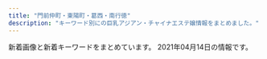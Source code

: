 ```yaml
---
title: "門前仲町・東陽町・葛西・南行徳"
description: "キーワード別にの巨乳アジアン・チャイナエステ嬢情報をまとめました。"
---
```


新着画像と新着キーワードをまとめています。
2021年04月14日の情報です。

<DmmAffiliateIns />
<KeywordTable
  shops={
    [
    {
        "url": "http://fuen.iest.info/",
        "img_links": [
            "http://fuen.iest.info/images/room4.jpg",
            "http://fuen.iest.info/images/themes/blue/s_zysx.png",
            "http://fuen.iest.info/images/themes/blue/s_pickup.png",
            "http://fuen.iest.info/images/themes/blue/line.png",
            "http://fuen.iest.info/images/themes/blue/r3.jpg",
            "http://fuen.iest.info/images/themes/blue/s_newface.png",
            "http://fuen.iest.info/photos/sites/2/2020/07/2020072110515835.jpg",
            "http://fuen.iest.info/images/themes/blue/no2.png",
            "http://fuen.iest.info/images/themes/blue/s_news.png",
            "http://fuen.iest.info/photos/sites/2/2020/07/2020072110520042.jpg",
            "http://fuen.iest.info/photos/sites/2/2020/07/2020072110520047.jpg",
            "http://fuen.iest.info/photos/sites/2/2020/07/2020072110520164.jpg",
            "http://fuen.iest.info/images/room2.jpg",
            "http://fuen.iest.info/photos/sites/2/2018/12/2018121714525583.jpg",
            "http://fuen.iest.info/images/themes/blue/mobile.jpg",
            "http://fuen.iest.info/images/themes/blue/no1.png",
            "http://fuen.iest.info/images/themes/blue/s_staff.png",
            "http://fuen.iest.info/images/room1.jpg",
            "http://fuen.iest.info/photos/sites/2/2020/07/2020072110515940.jpg",
            "http://fuen.iest.info/images/room3.jpg",
            "http://fuen.iest.info/images/themes/blue/s_link.png",
            "http://fuen.iest.info/images/themes/blue/s_ranking.png"
        ],
        "keywords": {
            "86": 6,
            "E": 12,
            "88": 6,
            "85": 12,
            "C": 27,
            "D": 18,
            "87": 6
        },
        "station": "\u845b\u897f\u99c5\u897f\u53e3",
        "name": "\u98a8\u7e01"
    },
    {
        "station": "\u6728\u5834\u99c52\u756a\u53e3",
        "name": "\u30a2\u30ed\u30de\u30ea\u30be\u30fc\u30c8",
        "img_links": [
            "http://aroma-resort.xyz/images/infotiao1.jpg",
            "http://aroma-resort.xyz/images/s2.jpg",
            "http://aroma-resort.xyz/images/new1.png",
            "http://aroma-resort.xyz/images/yuyu.jpg",
            "http://aroma-resort.xyz/images/xian.png",
            "http://aroma-resort.xyz/images/g0.jpg",
            "http://aroma-resort.xyz/images/g2.jpg",
            "http://aroma-resort.xyz/images/r1.jpg",
            "http://aroma-resort.xyz/images/zi_staff.png",
            "http://aroma-resort.xyz/images/r2.jpg",
            "http://aroma-resort.xyz/images/s4.jpg",
            "http://aroma-resort.xyz/images/g1.jpg",
            "http://aroma-resort.xyz/images/main_top.png",
            "http://aroma-resort.xyz/images/r4.jpg",
            "http://aroma-resort.xyz/images/mobile.jpg",
            "http://aroma-resort.xyz/images/s1.jpg",
            "http://aroma-resort.xyz/images/service.png",
            "http://aroma-resort.xyz/images/r3.jpg",
            "http://aroma-resort.xyz/images/g5.jpg",
            "http://aroma-resort.xyz/images/g6.jpg",
            "http://aroma-resort.xyz/images/g3.jpg",
            "http://aroma-resort.xyz/images/g4.jpg",
            "http://aroma-resort.xyz/images/s5.jpg",
            "http://aroma-resort.xyz/images/s3.jpg",
            "http://aroma-resort.xyz/images/g8.jpg",
            "http://aroma-resort.xyz/images/pick.png",
            "http://aroma-resort.xyz/images/tel.png",
            "http://aroma-resort.xyz/images/g7.jpg",
            "http://aroma-resort.xyz/images/new3.png",
            "http://aroma-resort.xyz/images/zi_massage.png",
            "http://aroma-resort.xyz/images/main_bottom.png"
        ],
        "keywords": {
            "C": 1,
            "E": 3,
            "D": 3
        },
        "url": "http://aroma-resort.xyz/"
    },
    {
        "keywords": {
            "88": 8,
            "85": 8,
            "C": 12,
            "D": 4
        },
        "url": "http://www.diamond.relaxjp.info/",
        "station": "\u6728\u5834\u99c51\u756a\u51fa\u53e3",
        "name": "\u30c0\u30a4\u30e4\u30e2\u30f3\u30c9",
        "img_links": [
            "http://www.diamond.relaxjp.info/files/003-03.jpg",
            "http://www.diamond.relaxjp.info/files/002-03.jpg",
            "http://www.diamond.relaxjp.info/files/004-02.jpg",
            "http://www.diamond.relaxjp.info/images/icon_top.png",
            "http://www.diamond.relaxjp.info/files/002.jpg",
            "http://www.diamond.relaxjp.info/images/icon_staff.png",
            "http://www.diamond.relaxjp.info/images/icon_info.png",
            "http://www.diamond.relaxjp.info/files/001.jpg",
            "http://www.diamond.relaxjp.info/images/index_sm.png",
            "http://www.diamond.relaxjp.info/files/002-02.jpg",
            "http://www.diamond.relaxjp.info/files/003.jpg",
            "http://www.diamond.relaxjp.info/files/001-03.jpg",
            "http://www.diamond.relaxjp.info/images/mainImg_sub.jpg",
            "http://www.diamond.relaxjp.info/files/004-03.jpg",
            "http://www.diamond.relaxjp.info/images/icon_tel.png",
            "http://www.diamond.relaxjp.info/files/003-02.jpg",
            "http://www.diamond.relaxjp.info/files/001-02.jpg",
            "http://www.diamond.relaxjp.info/files/004.jpg",
            "http://www.diamond.relaxjp.info/images/btn2.png"
        ]
    },
    {
        "name": "Aries \u30a2\u30ea\u30a8\u30b9",
        "station": "\u884c\u5fb3\u99c5\u5317\u53e3",
        "url": "http://es-chinese.info/",
        "img_links": [
            "http://es-chinese.info/wp-content/uploads/2021/04/miyukixd6_\u526f\u672c-500x750.jpg",
            "http://es-chinese.info/wp-content/uploads/2021/01/eri1_\u526f\u672c.jpg",
            "http://es-chinese.info/wp-content/uploads/2019/12/WeChat-Image_20191207141006-768x1024.jpg",
            "http://es-chinese.info/wp-content/uploads/2020/04/hina1_\u526f\u672c-500x750.jpg",
            "http://es-chinese.info/wp-content/uploads/2021/04/miyukixd5_\u526f\u672c-500x750.jpg",
            "http://es-chinese.info/wp-content/uploads/2021/01/eri1_\u526f\u672c-500x750.jpg",
            "http://es-chinese.info/wp-content/uploads/2020/09/ayimixd_\u526f\u672c-1-577x1024.jpg",
            "http://es-chinese.info/wp-content/uploads/2020/11/sayumixd1_\u526f\u672c-500x750.jpg",
            "http://es-chinese.info/wp-content/uploads/2020/01/aya4_\u526f\u672c-500x750.jpg",
            "http://es-chinese.info/wp-content/uploads/2021/02/mireyixd3_\u526f\u672c.jpg",
            "http://es-chinese.info/wp-content/uploads/2020/11/mayixd1_\u526f\u672c_\u526f\u672c.jpg",
            "http://es-chinese.info/wp-content/uploads/2021/01/aoyixd4_\u526f\u672c-212x300.jpg",
            "http://es-chinese.info/wp-content/uploads/2020/12/haruxd1_\u526f\u672c-500x750.jpg",
            "http://es-chinese.info/wp-content/uploads/2021/01/eri2_\u526f\u672c.jpg",
            "http://es-chinese.info/wp-content/uploads/2021/02/mireyixd3_\u526f\u672c-221x300.jpg",
            "http://es-chinese.info/wp-content/uploads/2021/02/mireyixd2_\u526f\u672c.jpg",
            "http://es-chinese.info/wp-content/uploads/2020/11/sayumixd1_\u526f\u672c.jpg",
            "http://es-chinese.info/wp-content/uploads/2020/11/mayixd2_\u526f\u672c-552x1024.jpg",
            "http://es-chinese.info/wp-content/uploads/2021/01/eri1_\u526f\u672c-752x1024.jpg",
            "http://es-chinese.info/wp-content/uploads/2020/09/ayimixd_\u526f\u672c-1-169x300.jpg",
            "http://es-chinese.info/wp-content/uploads/2020/11/sayumixd2_\u526f\u672c-221x300.jpg",
            "http://es-chinese.info/wp-content/uploads/2020/12/haruxd1_\u526f\u672c-169x300.jpg",
            "http://es-chinese.info/wp-content/uploads/2020/11/ayimixd3_\u526f\u672c-169x300.jpg",
            "http://es-chinese.info/wp-content/uploads/2020/09/hare1_\u526f\u672c-500x750.jpg",
            "http://es-chinese.info/wp-content/uploads/2019/12/WeChat-Image_20191207141003.jpg",
            "http://es-chinese.info/wp-content/uploads/2021/04/miyukixd6_\u526f\u672c.jpg",
            "http://es-chinese.info/wp-content/uploads/2021/01/aoyixd5_\u526f\u672c.jpg",
            "http://es-chinese.info/wp-content/uploads/2020/11/akane6_\u526f\u672c-162x300.jpg",
            "http://es-chinese.info/wp-content/uploads/2021/01/eri2_\u526f\u672c-500x750.jpg",
            "http://es-chinese.info/wp-content/uploads/2021/02/mireyixd3_\u526f\u672c-500x750.jpg",
            "http://es-chinese.info/wp-content/uploads/2019/12/WeChat-Image_20191207141010-768x1024.jpg",
            "http://es-chinese.info/wp-content/uploads/2021/01/aoyixd3_\u526f\u672c.jpg",
            "http://es-chinese.info/wp-content/themes/template-salon2/images/header-tel.png",
            "http://es-chinese.info/wp-content/uploads/2020/11/yukina2_\u526f\u672c-209x300.jpg",
            "http://es-chinese.info/wp-content/uploads/2020/09/hare1_\u526f\u672c-169x300.jpg",
            "http://es-chinese.info/wp-content/uploads/2020/11/akanexd5_\u526f\u672c-500x750.jpg",
            "http://es-chinese.info/wp-content/uploads/2021/04/miyukixd6_\u526f\u672c-225x300.jpg",
            "http://es-chinese.info/wp-content/uploads/2021/02/mireyixd4_\u526f\u672c.jpg",
            "http://es-chinese.info/wp-content/uploads/2020/11/yukina1_\u526f\u672c-212x300.jpg",
            "http://es-chinese.info/wp-content/uploads/2021/01/aoyixd5_\u526f\u672c-500x750.jpg",
            "http://es-chinese.info/wp-content/themes/template-salon2/images/noimg.jpg",
            "http://es-chinese.info/wp-content/uploads/2020/11/mayixd2_\u526f\u672c-500x750.jpg",
            "http://es-chinese.info/wp-content/uploads/2020/11/yukina1_\u526f\u672c.jpg",
            "http://es-chinese.info/wp-content/uploads/2020/11/sayumixd3_\u526f\u672c-218x300.jpg",
            "http://es-chinese.info/wp-content/uploads/2021/01/eri1_\u526f\u672c-220x300.jpg",
            "http://es-chinese.info/wp-content/uploads/2020/11/yukina2_\u526f\u672c-500x750.jpg",
            "http://es-chinese.info/wp-content/themes/template-salon2/images/main1.jpg",
            "http://es-chinese.info/wp-content/uploads/2021/02/mireyixd4_\u526f\u672c-500x750.jpg",
            "http://es-chinese.info/wp-content/uploads/2020/04/hina1_\u526f\u672c-167x300.jpg",
            "http://es-chinese.info/wp-content/uploads/2021/01/aoyixd3_\u526f\u672c-212x300.jpg",
            "http://es-chinese.info/wp-content/themes/template-salon2/images/bnr.jpg",
            "http://es-chinese.info/wp-content/uploads/2020/09/sana_\u526f\u672c-500x750.jpg",
            "http://es-chinese.info/wp-content/uploads/2020/11/akanexd5_\u526f\u672c-745x1024.jpg",
            "http://es-chinese.info/wp-content/uploads/2020/12/haruxd2_\u526f\u672c-169x300.jpg",
            "http://es-chinese.info/wp-content/uploads/2020/11/yukina1_\u526f\u672c-500x750.jpg",
            "http://es-chinese.info/wp-content/uploads/2020/11/mayixd1_\u526f\u672c_\u526f\u672c-165x300.jpg",
            "http://es-chinese.info/wp-content/uploads/2020/09/sana_\u526f\u672c-212x300.jpg",
            "http://es-chinese.info/wp-content/uploads/2020/11/mayixd2_\u526f\u672c-162x300.jpg",
            "http://es-chinese.info/wp-content/uploads/2021/04/miyukixd5_\u526f\u672c.jpg",
            "http://es-chinese.info/wp-content/uploads/2020/11/mayixd1_\u526f\u672c_\u526f\u672c-500x750.jpg",
            "http://es-chinese.info/wp-content/uploads/2021/01/aoyixd5_\u526f\u672c-212x300.jpg",
            "http://es-chinese.info/wp-content/uploads/2021/01/aoyixd3_\u526f\u672c-500x750.jpg",
            "http://es-chinese.info/wp-content/uploads/2020/11/sayumixd1_\u526f\u672c-218x300.jpg",
            "http://es-chinese.info/wp-content/uploads/2020/11/yukina2_\u526f\u672c.jpg",
            "http://es-chinese.info/wp-content/uploads/2021/01/eri2_\u526f\u672c-228x300.jpg",
            "http://es-chinese.info/wp-content/uploads/2020/09/ayimixd_\u526f\u672c-1-500x750.jpg",
            "http://es-chinese.info/wp-content/uploads/2020/11/mayixd2_\u526f\u672c.jpg",
            "http://es-chinese.info/wp-content/uploads/2020/12/haruxd1_\u526f\u672c-576x1024.jpg",
            "http://es-chinese.info/wp-content/uploads/2021/02/mireyixd2_\u526f\u672c-500x750.jpg",
            "http://es-chinese.info/wp-content/uploads/2019/12/WeChat-Image_20191207140959.jpg",
            "http://es-chinese.info/wp-content/uploads/2021/04/miyukixd5_\u526f\u672c-225x300.jpg"
        ],
        "keywords": {
            "G": 1,
            "\u30bb\u30af\u30b7\u30fc": 58,
            "E": 7,
            "F": 82
        }
    },
    {
        "keywords": {
            "\u80f8": 2
        },
        "station": "\u845b\u897f\u99c5\u535a\u7269\u9928\u53e3",
        "img_links": [
            "http://ciming.work/picture/head_03.png",
            "http://ciming.work/picture/head_01.png",
            "http://ciming.work/uploads/210309/1-210309105925V6.jpg",
            "http://www.ciming.work/uploads/210305/1-210305132333250.jpg",
            "http://ciming.work/uploads/210305/1-210305132333250.jpg",
            "http://ciming.work/uploads/210309/1-210309105P1432.jpg",
            "http://www.ciming.work/uploads/210309/1-210309110039301.jpg",
            "http://www.ciming.work/uploads/210309/1-21030911030W21.jpg",
            "http://www.ciming.work/uploads/210309/1-210309105T6256.jpg",
            "http://www.ciming.work/uploads/210309/1-210309105P1432.jpg",
            "http://ciming.work/uploads/210305/1-210305132625200.jpg",
            "http://ciming.work/uploads/210305/1-210305132223I1.jpg",
            "http://www.ciming.work/uploads/210309/1-210309110225117.jpg",
            "http://ciming.work/uploads/210305/1-210305132JJ23.jpg",
            "http://ciming.work/uploads/210309/1-210309110039301.jpg",
            "http://www.ciming.work/uploads/210305/1-210305132223I1.jpg",
            "http://ciming.work/uploads/210305/1-210305132T0207.jpg",
            "http://www.ciming.work/uploads/210309/1-210309105925V6.jpg",
            "http://ciming.work/uploads/210305/1-210305132123V2.jpg",
            "http://ciming.work/uploads/210309/1-21030910595c04.jpg",
            "http://ciming.work/uploads/210309/1-210309110225117.jpg",
            "http://ciming.work/uploads/210305/1-210305131932446.jpg",
            "http://ciming.work/uploads/210305/1-21030513202SQ.jpg",
            "http://www.ciming.work/uploads/210305/1-210305132T0207.jpg",
            "http://www.ciming.work/uploads/210305/1-210305132JJ23.jpg",
            "http://ciming.work/uploads/210305/1-21030513243K27.jpg",
            "http://www.ciming.work/uploads/210305/1-21030513243K27.jpg",
            "http://ciming.work/picture/1402-4.jpg",
            "http://ciming.work/uploads/210309/1-210309105T6256.jpg",
            "http://ciming.work/picture/1402-1.png",
            "http://www.ciming.work/uploads/210305/1-210305132625200.jpg",
            "http://ciming.work/uploads/210309/1-21030910564R39.jpg",
            "http://www.ciming.work/picture/head_01.png",
            "http://ciming.work/uploads/210309/1-21030911030W21.jpg"
        ],
        "name": "\u685c\u306e\u604b",
        "url": "http://ciming.work/"
    },
    {
        "img_links": [
            "http://gakuen.xyz.mn/images/s_link.jpg",
            "http://gakuen.xyz.mn/images/g10.jpg",
            "http://gakuen.xyz.mn/photos/sites/71/2021/04/2021040917170299-e1617956231868.jpeg",
            "http://gakuen.xyz.mn/images/g2.jpg",
            "http://gakuen.xyz.mn/images/pick.jpg",
            "http://gakuen.xyz.mn/photos/sites/71/2020/01/2020010713430218.jpg",
            "http://gakuen.xyz.mn/images/g15.jpg",
            "http://gakuen.xyz.mn/images/g13.jpg",
            "http://gakuen.xyz.mn/photos/sites/71/2020/10/2020102412595563.jpg",
            "http://gakuen.xyz.mn/photos/sites/71/2021/01/2021011516005173.jpeg",
            "http://gakuen.xyz.mn/images/g7.jpg",
            "http://gakuen.xyz.mn/photos/sites/71/2019/12/2019120817483319.jpg",
            "http://gakuen.xyz.mn/photos/sites/71/2021/03/2021032718404986-e1616838062750.jpeg",
            "http://gakuen.xyz.mn/photos/sites/71/2019/11/2019111517040618.jpg",
            "http://gakuen.xyz.mn/images/mobile.jpg",
            "http://gakuen.xyz.mn/images/1.jpg",
            "http://gakuen.xyz.mn/images/g1.jpg",
            "http://gakuen.xyz.mn/photos/sites/71/2021/02/2021021817293677-e1613636993918.jpeg",
            "http://gakuen.xyz.mn/photos/sites/71/2019/10/2019102816572380.jpg",
            "http://gakuen.xyz.mn/photos/sites/71/2020/02/2020022618290662.jpg",
            "http://gakuen.xyz.mn/photos/sites/71/2019/12/2019121619230170.jpg",
            "http://gakuen.xyz.mn/images/top.jpg",
            "http://gakuen.xyz.mn/photos/sites/71/2019/10/2019102420321841.jpg",
            "http://gakuen.xyz.mn/photos/sites/71/2020/06/2020061015582330.jpg",
            "http://gakuen.xyz.mn/photos/sites/71/2020/04/2020040816463188.jpg",
            "http://gakuen.xyz.mn/photos/sites/71/2019/10/2019101811500268.jpg",
            "http://gakuen.xyz.mn/images/info2.jpg",
            "http://gakuen.xyz.mn/images/g3.jpg",
            "http://gakuen.xyz.mn/photos/sites/71/2020/03/2020030915313184.jpeg",
            "http://gakuen.xyz.mn/photos/sites/71/2020/08/2020081616440837.jpg",
            "http://gakuen.xyz.mn/photos/sites/71/2019/09/2019092719211544.jpg",
            "http://gakuen.xyz.mn/images/s_staff.jpg",
            "http://gakuen.xyz.mn/photos/sites/71/2020/02/2020020317060366.jpg",
            "http://gakuen.xyz.mn/images/info.jpg",
            "http://gakuen.xyz.mn/images/s_cosplay.jpg",
            "http://gakuen.xyz.mn/images/g8.jpg",
            "http://gakuen.xyz.mn/photos/sites/71/2020/07/2020072818553775.jpg",
            "http://gakuen.xyz.mn/photos/sites/71/2020/11/2020112517584561.jpg",
            "http://gakuen.xyz.mn/photos/sites/71/2021/04/2021040315072564-e1617430071942.jpeg",
            "http://gakuen.xyz.mn/photos/sites/71/2020/02/2020020317175855.jpg",
            "http://gakuen.xyz.mn/images/2.jpg",
            "http://gakuen.xyz.mn/photos/sites/71/2020/03/2020032610084881.jpg",
            "http://gakuen.xyz.mn/photos/sites/71/2019/09/2019092719211853.jpg",
            "http://gakuen.xyz.mn/photos/sites/71/2021/03/2021031218004836.jpeg",
            "http://gakuen.xyz.mn/photos/sites/71/2020/10/2020100218100763-e1601629820385.jpeg",
            "http://gakuen.xyz.mn/photos/sites/71/2021/04/2021040917343160.jpg",
            "http://gakuen.xyz.mn/photos/sites/71/2020/01/2020011015294716.jpg",
            "http://gakuen.xyz.mn/photos/sites/71/2020/02/2020021414323643.jpg",
            "http://gakuen.xyz.mn/photos/sites/71/2019/10/2019101811390877.jpg",
            "http://gakuen.xyz.mn/photos/sites/71/2020/09/2020092819121522.jpg",
            "http://gakuen.xyz.mn/images/g16.jpg",
            "http://gakuen.xyz.mn/photos/sites/71/2021/04/2021040917371526.jpg",
            "http://gakuen.xyz.mn/photos/sites/71/2020/06/2020062110420119.jpg",
            "http://gakuen.xyz.mn/photos/sites/71/2020/12/2020122014304059.jpg",
            "http://gakuen.xyz.mn/photos/sites/71/2020/11/2020111416130515.jpg",
            "http://gakuen.xyz.mn/images/staff_bj3.jpg",
            "http://gakuen.xyz.mn/images/news1.jpg",
            "http://gakuen.xyz.mn/photos/sites/71/2020/02/2020022210241571.jpg",
            "http://gakuen.xyz.mn/images/g17.jpg",
            "http://gakuen.xyz.mn/photos/sites/71/2020/01/2020010819500099-e1578480607107.jpeg"
        ],
        "station": "\u884c\u5fb3\u99c5\u5357\u53e3",
        "keywords": {
            "F": 4,
            "E": 4,
            "G": 4
        },
        "url": "http://gakuen.xyz.mn/",
        "name": "\u884c\u5fb3\u5b66\u5712"
    },
    {
        "keywords": {},
        "station": "\u9580\u524d\u4ef2\u753a\u99c55\u756a\u51fa\u53e3",
        "name": "\u30aa\u30ea\u30aa\u30f3",
        "img_links": [
            "http://www.es-orion.click/images/line.png",
            "http://www.es-orion.click/images/1.jpg",
            "http://www.es-orion.click/images/tel.jpg",
            "http://www.es-orion.click/img/natu.jpg",
            "http://www.es-orion.click/images/staff_t.jpg",
            "http://www.es-orion.click/img/hikari.jpg",
            "http://www.es-orion.click/img/sayaka1.jpg",
            "http://www.es-orion.click/img/emili.jpg",
            "http://www.es-orion.click/img/serina.jpg",
            "http://www.es-orion.click/img/runa.jpg",
            "http://www.es-orion.click/img/momoko.jpg",
            "http://www.es-orion.click/img/runa1.jpg",
            "http://www.es-orion.click/images/news.jpg",
            "http://www.es-orion.click/images/ac1.jpg",
            "http://www.es-orion.click/images/mobile.jpg",
            "http://www.es-orion.click/img/yuyu1.jpg",
            "http://www.es-orion.click/img/kaori1.jpg",
            "http://www.es-orion.click/img/suzu.jpg",
            "http://www.es-orion.click/img/urara1.jpg",
            "http://www.es-orion.click/img/erin.jpg",
            "http://www.es-orion.click/img/naomi.jpg",
            "http://www.es-orion.click/img/ami1.jpg",
            "http://www.es-orion.click/img/miwa1.jpg",
            "http://www.es-orion.click/images/head.jpg",
            "http://www.es-orion.click/img/natu1.jpg",
            "http://www.es-orion.click/images/sys1.jpg",
            "http://www.es-orion.click/img/mayu.jpg",
            "http://www.es-orion.click/img/kaori.jpg",
            "http://www.es-orion.click/images/2.jpg",
            "http://www.es-orion.click/img/emili1.jpg",
            "http://www.es-orion.click/img/yuyu.jpg",
            "http://www.es-orion.click/img/hikari1.jpg",
            "http://www.es-orion.click/img/sayaka.jpg",
            "http://www.es-orion.click/img/sayaka2.jpg",
            "http://www.es-orion.click/images/rem.jpg",
            "http://www.es-orion.click/img/naomi1.jpg",
            "http://www.es-orion.click/images/info.jpg",
            "http://www.es-orion.click/images/ta.jpg",
            "http://www.es-orion.click/img/erin1.jpg",
            "http://www.es-orion.click/img/suzu1.jpg",
            "http://www.es-orion.click/images/int2.jpg",
            "http://www.es-orion.click/img/urara.jpg",
            "http://www.es-orion.click/img/serina1.jpg",
            "http://www.es-orion.click/img/momoko1.jpg",
            "http://www.es-orion.click/images/int1.jpg",
            "http://www.es-orion.click/images/3.jpg",
            "http://www.es-orion.click/img/ami.jpg",
            "http://www.es-orion.click/img/rin.jpg",
            "http://www.es-orion.click/images/interior_t.jpg",
            "http://www.es-orion.click/img/mayu1.jpg",
            "http://www.es-orion.click/img/rin1.jpg",
            "http://www.es-orion.click/images/4.jpg",
            "http://www.es-orion.click/img/miwa.jpg"
        ],
        "url": "http://www.es-orion.click/"
    },
    {
        "station": "\u6d66\u5b89\u99c5\u5357\u53e3",
        "name": "\u5973\u306e\u9999\u308a",
        "keywords": {
            "87": 6,
            "86": 2,
            "D": 8
        },
        "img_links": [
            "http://www.onnanokaori.mensest.com/images/foot01.jpg",
            "http://www.onnanokaori.mensest.com/images/m-top003.jpg",
            "http://www.onnanokaori.mensest.com/files/003.jpg",
            "http://www.onnanokaori.mensest.com/images/m-head01.jpg",
            "http://www.onnanokaori.mensest.com/files/001.jpg",
            "http://www.onnanokaori.mensest.com/files/005.jpg",
            "http://www.onnanokaori.mensest.com/images/call.png",
            "http://www.onnanokaori.mensest.com/files/002.jpg"
        ],
        "url": "http://www.onnanokaori.mensest.com/"
    },
    {
        "keywords": {
            "E": 1,
            "C": 7,
            "85": 1
        },
        "img_links": [
            "http://blue-est.xyz/images/mina.jpg",
            "http://blue-est.xyz/images/h2.jpg",
            "http://blue-est.xyz/images/ayi.jpg",
            "http://blue-est.xyz/images/ayk.jpg",
            "http://blue-est.xyz/images/gat.png",
            "http://blue-est.xyz/images/hana.jpg",
            "http://blue-est.xyz/images/my.jpg",
            "http://blue-est.xyz/images/saki.jpg",
            "http://blue-est.xyz/images/nnm.jpg",
            "http://blue-est.xyz/images/aya.jpg",
            "http://blue-est.xyz/images/lisa.jpg",
            "http://blue-est.xyz/images/newt.png",
            "http://blue-est.xyz/images/tite-staff.png",
            "http://blue-est.xyz/images/y.jpg",
            "http://blue-est.xyz/images/g8.jpg",
            "http://blue-est.xyz/images/ggg.jpg",
            "http://blue-est.xyz/images/g5.jpg",
            "http://blue-est.xyz/images/miyu.jpg",
            "http://blue-est.xyz/images/mla.jpg",
            "http://blue-est.xyz/images/pickt.png",
            "http://blue-est.xyz/images/r01.jpg",
            "http://blue-est.xyz/images/na.jpg",
            "http://blue-est.xyz/images/h1.jpg",
            "http://blue-est.xyz/images/momo.jpg",
            "http://blue-est.xyz/images/laki.jpg",
            "http://blue-est.xyz/images/mobile.png",
            "http://blue-est.xyz/images/lie.jpg",
            "http://blue-est.xyz/images/g18.jpg",
            "http://blue-est.xyz/images/g4.jpg",
            "http://blue-est.xyz/images/runa.jpg",
            "http://blue-est.xyz/images/lili.jpg",
            "http://blue-est.xyz/images/moe.jpg",
            "http://blue-est.xyz/images/g6.jpg",
            "http://blue-est.xyz/images/sr.jpg",
            "http://blue-est.xyz/images/mimi.jpg",
            "http://blue-est.xyz/images/kaori.jpg",
            "http://blue-est.xyz/images/g1.jpg",
            "http://blue-est.xyz/images/g9.jpg",
            "http://blue-est.xyz/images/top.png",
            "http://blue-est.xyz/images/mm.jpg",
            "http://blue-est.xyz/images/g7.jpg",
            "http://blue-est.xyz/images/g0.jpg",
            "http://blue-est.xyz/images/r02.jpg",
            "http://blue-est.xyz/images/nana.jpg"
        ],
        "station": "\u884c\u5fb3\u99c5",
        "name": "Angel Islands",
        "url": "http://blue-est.xyz/"
    },
    {
        "url": "http://k-rlx.com/",
        "name": "\u3084\u3059\u3089\u304d",
        "img_links": [
            "http://k-rlx.com/images/sub_foot.png",
            "http://k-rlx.com/images/index_02.jpg",
            "http://k-rlx.com/images/index_30.jpg",
            "http://k-rlx.com/girl/02.jpg",
            "http://k-rlx.com/images/index_10.jpg",
            "http://k-rlx.com/images/index_22.jpg",
            "http://k-rlx.com/images/index_27.jpg",
            "http://k-rlx.com/images/index_29.jpg",
            "http://k-rlx.com/images/index_21.jpg",
            "http://k-rlx.com/images/index_15.jpg",
            "http://k-rlx.com/images/index_25.jpg",
            "http://k-rlx.com/girl/01a.jpg",
            "http://k-rlx.com/images/index_04.jpg",
            "http://k-rlx.com/images/index_16.jpg",
            "http://k-rlx.com/images/index_01.jpg",
            "http://k-rlx.com/images/index_12.jpg",
            "http://k-rlx.com/girl/00.jpg",
            "http://k-rlx.com/girl/01.jpg",
            "http://k-rlx.com/images/index_03.jpg",
            "http://k-rlx.com/images/index_17.jpg",
            "http://k-rlx.com/images/index_05.jpg",
            "http://k-rlx.com/girl/05.jpg",
            "http://k-rlx.com/images/info_10.jpg",
            "http://k-rlx.com/images/index_09.jpg",
            "http://k-rlx.com/girl/03.jpg",
            "http://k-rlx.com/images/info_11.jpg",
            "http://k-rlx.com/images/index_31.jpg",
            "http://k-rlx.com/images/index_32.jpg",
            "http://k-rlx.com/images/index_24.jpg",
            "http://k-rlx.com/images/index_06.jpg",
            "http://k-rlx.com/images/index_20.jpg",
            "http://k-rlx.com/images/index_08.jpg",
            "http://k-rlx.com/images/index_07.jpg",
            "http://k-rlx.com/girl/04.jpg",
            "http://k-rlx.com/images/index_14.jpg",
            "http://k-rlx.com/images/staff_10.jpg",
            "http://k-rlx.com/images/index_26.jpg",
            "http://k-rlx.com/images/index_13.jpg",
            "http://k-rlx.com/girl/06.jpg",
            "http://k-rlx.com/images/index_28.jpg",
            "http://k-rlx.com/images/index_23.jpg",
            "http://k-rlx.com/images/rec_11.jpg",
            "http://k-rlx.com/images/rec_10.jpg"
        ],
        "station": "\u845b\u897f\u99c5\u535a\u7269\u9928\u53e3",
        "keywords": {}
    },
    {
        "keywords": {
            "C": 16
        },
        "img_links": [
            "http://est-lux.com/pic/campaign.png",
            "http://est-lux.com/staff/miharu/01.jpg",
            "http://est-lux.com/img/access/address.png",
            "http://est-lux.com/i/files/homeimg.jpg",
            "http://est-lux.com/staff/momo/01.jpg",
            "http://est-lux.com/staff/sakura/01mb.jpg",
            "http://est-lux.com/staff/haruka/01mb.jpg",
            "http://est-lux.com/pic/head.png",
            "http://est-lux.com/img/ttl_staff.png",
            "http://est-lux.com/img/ttl_recbnr.png",
            "http://est-lux.com/staff/aya/01.jpg",
            "http://est-lux.com/staff/sakura/01.jpg",
            "http://est-lux.com/img/ttl_mobile.png",
            "http://est-lux.com/staff/rina/01mb.jpg",
            "http://est-lux.com/staff/koko/01.jpg",
            "http://est-lux.com/staff/miharu/01mb.jpg",
            "http://est-lux.com/staff/koko/01mb.jpg",
            "http://est-lux.com/staff/rina/01.jpg",
            "http://est-lux.com/staff/aya/01mb.jpg",
            "http://est-lux.com/staff/momo/01mb.jpg",
            "http://est-lux.com/staff/haruka/01.jpg"
        ],
        "station": "\u845b\u897f\u99c5\u4e2d\u592e\u53e3",
        "url": "http://est-lux.com/",
        "name": "Aegean Sea\u30fb\u30a8\u30fc\u30b2\u6d77"
    },
    {
        "keywords": {
            "C": 7
        },
        "name": "\u697d\u697d",
        "url": "http://www.rakulax.jp/",
        "img_links": [
            "http://www.rakulax.jp/images/r2.jpg",
            "http://www.rakulax.jp/images/mobile.jpg",
            "http://www.rakulax.jp/images/g4.jpg",
            "http://www.rakulax.jp/images/newface_tit.jpg",
            "http://www.rakulax.jp/images/r6.jpg",
            "http://www.rakulax.jp/images/top.jpg",
            "http://www.rakulax.jp/images/r1.jpg",
            "http://www.rakulax.jp/images/g1.jpg",
            "http://www.rakulax.jp/images/g001.jpg",
            "http://www.rakulax.jp/images/g2.jpg",
            "http://www.rakulax.jp/images/g0.jpg",
            "http://www.rakulax.jp/images/r4.jpg",
            "http://www.rakulax.jp/images/r3.jpg",
            "http://www.rakulax.jp/images/therapist_tit.jpg",
            "http://www.rakulax.jp/images/r5.jpg"
        ],
        "station": "\u9580\u524d\u4ef2\u753a\u99c52\u756a\u51fa\u53e3"
    },
    {
        "img_links": [
            "http://youandme.jpest.net/uploads//sites/19/elementor/thumbs/1-own10vfe1hff8c8ts2x3c73w1gcky7tazd16hc9jek.jpg",
            "http://youandme.jpest.net/uploads//sites/19/2020/12/a4.jpg",
            "http://youandme.jpest.net/uploads//sites/19/2020/09/g3-2.jpg",
            "http://youandme.jpest.net/uploads//sites/19/2020/12/a3.jpg",
            "http://youandme.jpest.net/uploads//sites/19/2020/09/news.jpg",
            "http://youandme.jpest.net/uploads//sites/19/2020/09/1.jpg",
            "http://youandme.jpest.net/uploads//sites/19/2020/09/s_staff.png",
            "http://youandme.jpest.net/uploads//sites/19/elementor/thumbs/g4-2-ovtnpx8vp44bmgswo5tnq907kfs68mjjt94utckv3w.jpg",
            "http://youandme.jpest.net/uploads//sites/19/2020/09/mobile.jpg",
            "http://youandme.jpest.net/uploads//sites/19/elementor/thumbs/g2-2-ovtno69oz7q40lcdvwlnl6wbrmekwwlj8lfbnt68os.jpg",
            "http://youandme.jpest.net/uploads//sites/19/2020/09/r1.jpg",
            "http://youandme.jpest.net/uploads//sites/19/2021/02/g3.jpg",
            "http://youandme.jpest.net/uploads//sites/19/2020/09/g5-1.jpg",
            "http://youandme.jpest.net/uploads//sites/19/elementor/thumbs/g5-1-ovsa7s6s06i59zgm4bkysgtdltq5bskh4h6fo0z69o.jpg",
            "http://youandme.jpest.net/uploads//sites/19/2020/09/r2.jpg",
            "http://youandme.jpest.net/uploads//sites/19/2020/09/pick.jpg",
            "http://youandme.jpest.net/uploads//sites/19/2020/09/g2-2.jpg",
            "http://youandme.jpest.net/uploads//sites/19/2020/09/r4.jpg",
            "http://youandme.jpest.net/uploads//sites/19/2020/09/r3.jpg",
            "http://youandme.jpest.net/uploads//sites/19/elementor/thumbs/g3-2-ovtnoxj0herfda8sgqdu3i0ozso844lr0cceku1toc.jpg",
            "http://youandme.jpest.net/uploads//sites/19/2021/04/g0.jpg",
            "http://youandme.jpest.net/uploads//sites/19/2020/09/top1-4.jpg",
            "http://youandme.jpest.net/uploads//sites/19/2020/09/g4-2.jpg",
            "http://youandme.jpest.net/uploads//sites/19/2020/10/1.jpg",
            "http://youandme.jpest.net/uploads//sites/19/2020/09/top-4.jpg",
            "http://youandme.jpest.net/uploads//sites/19/2020/12/a1.jpg",
            "http://youandme.jpest.net/uploads//sites/19/2020/12/a2.jpg"
        ],
        "station": "\u9580\u524d\u4ef2\u753a\u99c52\u756a\u51fa\u53e3",
        "url": "http://youandme.jpest.net/",
        "keywords": {},
        "name": "You And Me"
    },
    {
        "keywords": {},
        "station": "\u897f\u845b\u897f\u99c5\u5317\u53e3",
        "url": "http://k-este.info/",
        "name": "\u30b9\u30a4\u30fc\u30c8\u30cf\u30fc\u30c8",
        "img_links": []
    },
    {
        "url": "https://chokoi.tyo.cm/",
        "img_links": [
            "https://chokoi.tyo.cm/photos/sites/79/2021/03/202103090612546.jpg",
            "https://chokoi.tyo.cm/images/link_nav05.jpg",
            "https://chokoi.tyo.cm/images/room1.jpg",
            "https://chokoi.tyo.cm/images/link_nav04.jpg",
            "https://chokoi.tyo.cm/images/room4.jpg",
            "https://chokoi.tyo.cm/images/sp_end.jpg",
            "https://chokoi.tyo.cm/images/sp_top.jpg",
            "https://chokoi.tyo.cm/photos/sites/79/2021/03/2021030906125324.jpg",
            "https://chokoi.tyo.cm/images/room2.jpg",
            "https://chokoi.tyo.cm/images/end.png",
            "https://chokoi.tyo.cm/images/link_nav03.jpg",
            "https://chokoi.tyo.cm/images/img_service01.jpg",
            "https://chokoi.tyo.cm/photos/sites/79/2021/03/2021030906125267.jpg",
            "https://chokoi.tyo.cm/images/sp_nav02.png",
            "https://chokoi.tyo.cm/images/room3.jpg",
            "https://chokoi.tyo.cm/images/sp_tit_news.png",
            "https://chokoi.tyo.cm/photos/sites/79/2021/04/2021040405151464.jpg",
            "https://chokoi.tyo.cm/images/link_nav06.jpg",
            "https://chokoi.tyo.cm/photos/sites/79/2021/04/2021040405151563.jpg",
            "https://chokoi.tyo.cm/images/sp_nav01.png",
            "https://chokoi.tyo.cm/images/re.png",
            "https://chokoi.tyo.cm/images/img_service03.jpg",
            "https://chokoi.tyo.cm/images/link_nav01.jpg",
            "https://chokoi.tyo.cm/images/card.png",
            "https://chokoi.tyo.cm/images/top.png",
            "https://chokoi.tyo.cm/images/link_nav02.jpg",
            "https://chokoi.tyo.cm/photos/sites/79/2021/03/2021030906125613.jpg",
            "https://chokoi.tyo.cm/images/sp_nav03.png",
            "https://chokoi.tyo.cm/images/sp_tit_staff.png",
            "https://chokoi.tyo.cm/images/img_service02.jpg",
            "https://chokoi.tyo.cm/photos/sites/79/2021/03/2021030906125066.jpg"
        ],
        "name": "Loves \u30e9\u30d0\u30fc\u30ba",
        "keywords": {
            "86": 7,
            "E": 14,
            "83": 7,
            "D": 28,
            "87": 7,
            "88": 7,
            "85": 14,
            "C": 13
        },
        "station": "\u6728\u5834\u99c54b\u51fa\u53e3"
    },
    {
        "name": "Lavender \uff5e\u30e9\u30d9\u30f3\u30c0\u30fc\uff5e",
        "url": "http://lavender01.com/",
        "keywords": {
            "\u80f8": 1
        },
        "station": "\u845b\u897f\u99c5",
        "img_links": [
            "http://lavender01.com/wp-content/uploads/2018/02/3-2.jpg",
            "http://lavender01.com/wp-content/uploads/2018/07/321.jpg",
            "http://lavender01.com/wp-content/uploads/2019/04/1558518416960.jpg",
            "http://lavender01.com/wp-content/uploads/2018/02/m_top-1.png",
            "http://lavender01.com/wp-content/uploads/2018/02/6.jpg",
            "http://lavender01.com/wp-content/uploads/2020/10/1603652241769.jpg",
            "http://lavender01.com/wp-content/uploads/2018/02/1-2.jpg",
            "http://lavender01.com/wp-content/uploads/2018/02/3-2-330x493.jpg",
            "http://lavender01.com/wp-content/uploads/2020/11/987.jpg",
            "http://lavender01.com/wp-content/uploads/2020/11/22258963llll.jpg",
            "http://lavender01.com/wp-content/uploads/2018/02/2-2-330x493.jpg",
            "http://lavender01.com/wp-content/uploads/2018/02/2-2.jpg",
            "http://lavender01.com/wp-content/uploads/2019/04/1558518421316.jpg",
            "http://lavender01.com/wp-content/uploads/2018/02/5-2.jpg",
            "http://lavender01.com/wp-content/uploads/2018/02/5-2-330x493.jpg",
            "http://lavender01.com/wp-content/uploads/2020/10/1603652229418.jpg",
            "http://lavender01.com/wp-content/plugins/wpfront-scroll-top/images/icons/103.png",
            "http://lavender01.com/wp-content/uploads/2020/11/SSfYZs6CdoQYwW01606714654_1606714696.jpg",
            "http://lavender01.com/wp-content/uploads/2020/10/231.jpg",
            "http://lavender01.com/wp-content/uploads/2021/02/1614162605651.jpg",
            "http://lavender01.com/wp-content/uploads/2021/02/1614162600997.jpg",
            "http://lavender01.com/wp-content/uploads/2021/02/1614162605651-1.jpg",
            "http://lavender01.com/wp-content/uploads/2018/02/4-2.jpg",
            "http://lavender01.com/wp-content/uploads/2020/11/1606713863690.jpg",
            "http://lavender01.com/wp-content/uploads/2018/02/qr.jpg",
            "http://lavender01.com/wp-content/uploads/2020/11/44.jpg",
            "http://lavender01.com/wp-content/uploads/2018/02/m_therapist.png",
            "http://lavender01.com/wp-content/uploads/2020/11/uam1gRClIJWQsaK1607842826_1607842842.jpg",
            "http://lavender01.com/wp-content/uploads/2018/02/m_gallery.png",
            "http://lavender01.com/wp-content/uploads/2020/11/PQTz07QdWarnUrS1607842853_1607842875.jpg",
            "http://lavender01.com/wp-content/uploads/2018/03/sys4.jpg",
            "http://lavender01.com/wp-content/uploads/2018/02/1-2-330x493.jpg",
            "http://lavender01.com/wp-content/uploads/2020/11/33.jpg"
        ]
    },
    {
        "img_links": [
            "http://green-es.info/images/tt.jpg",
            "http://green-es.info/img/koko1.jpg",
            "http://green-es.info/img/rika.jpg",
            "http://green-es.info/images/1.jpg",
            "http://green-es.info/images/4.jpg",
            "http://green-es.info/images/2.jpg",
            "http://green-es.info/images/5.jpg",
            "http://green-es.info/images/tp.png",
            "http://green-es.info/img/koko.jpg",
            "http://green-es.info/img/risa.jpg",
            "http://green-es.info/images/3.jpg",
            "http://green-es.info/img/haru1.jpg",
            "http://green-es.info/images/news.jpg",
            "http://green-es.info/img/haru.jpg",
            "http://green-es.info/images/rem.jpg",
            "http://green-es.info/images/interior_t.jpg",
            "http://green-es.info/img/risa1.jpg",
            "http://green-es.info/img/eri.jpg",
            "http://green-es.info/img/yuki1.jpg",
            "http://green-es.info/img/eri1.jpg",
            "http://green-es.info/img/rika1.jpg",
            "http://green-es.info/images/interior.png",
            "http://green-es.info/images/6.jpg",
            "http://green-es.info/images/mobile.jpg",
            "http://green-es.info/images/staff_t.jpg",
            "http://green-es.info/img/yuki.jpg"
        ],
        "name": "\u30b0\u30ea\u30fc\u30f3",
        "station": "\u6771\u967d\u753a\u99c52\u756a\u51fa\u53e3",
        "url": "http://green-es.info/",
        "keywords": {
            "85": 1,
            "87": 2,
            "92": 1,
            "89": 1,
            "86": 1
        }
    },
    {
        "keywords": {
            "C": 6
        },
        "url": "http://www.nuku-mori.xyz/",
        "img_links": [
            "http://www.nuku-mori.xyz/images/index-take_09.jpg",
            "http://www.nuku-mori.xyz/images/index-take_12.jpg",
            "http://www.nuku-mori.xyz/images/index-take_17.jpg",
            "http://www.nuku-mori.xyz/images/nav/c-nav-sys.jpg",
            "http://www.nuku-mori.xyz/images/staff/2/ami.jpg",
            "http://www.nuku-mori.xyz/images/index-take_06.jpg",
            "http://www.nuku-mori.xyz/images/staff/2/nana.jpg",
            "http://www.nuku-mori.xyz/images/index-take_21.jpg",
            "http://www.nuku-mori.xyz/images/nav/c-nav-info.jpg",
            "http://www.nuku-mori.xyz/images/index-take_07.jpg",
            "http://www.nuku-mori.xyz/images/staff/yuri.jpg",
            "http://www.nuku-mori.xyz/images/staff/2/mika.jpg",
            "http://www.nuku-mori.xyz/images/nav/index-t_staff.jpg",
            "http://www.nuku-mori.xyz/images/index-take_13.jpg",
            "http://www.nuku-mori.xyz/images/index-take_02.jpg",
            "http://www.nuku-mori.xyz/images/sys.jpg",
            "http://www.nuku-mori.xyz/images/staff/2/yuki2.jpg",
            "http://www.nuku-mori.xyz/pad/off2.jpg"
        ],
        "name": "\u6e29\u3082\u308a",
        "station": "\u6771\u967d\u753a\u99c51\u756a\u51fa\u53e3"
    },
    {
        "keywords": {
            "C": 12,
            "E": 2,
            "86": 2,
            "87": 2,
            "85": 2,
            "D": 2
        },
        "img_links": [
            "http://beautygirls-station.work/sp/img/p3.jpg",
            "http://beautygirls-station.work/img/mo.png",
            "http://beautygirls-station.work/sp/img/t-s.jpg",
            "http://beautygirls-station.work/sp/img/st1.jpg",
            "http://beautygirls-station.work/sp/img/sys.jpg",
            "http://beautygirls-station.work/img/rom.png",
            "http://beautygirls-station.work/img/sta3.jpg",
            "http://beautygirls-station.work/img/bottom.png",
            "http://beautygirls-station.work/sp/img/pic.jpg",
            "http://beautygirls-station.work/sp/img/t-t.jpg",
            "http://beautygirls-station.work/img/s3.jpg",
            "http://beautygirls-station.work/img/sta2.jpg",
            "http://beautygirls-station.work/img/bod.png",
            "http://beautygirls-station.work/sp/img/add.jpg",
            "http://beautygirls-station.work/sp/img/p2.jpg",
            "http://beautygirls-station.work/sp/img/info.jpg",
            "http://beautygirls-station.work/img/sta1.jpg",
            "http://beautygirls-station.work/img/s2.jpg",
            "http://beautygirls-station.work/sp/img/p1.jpg",
            "http://beautygirls-station.work/img/st3.jpg",
            "http://beautygirls-station.work/sp/img/tit.jpg",
            "http://beautygirls-station.work/sp/img/pc.jpg",
            "http://beautygirls-station.work/img/nos.jpg",
            "http://beautygirls-station.work/img/s1.jpg",
            "http://beautygirls-station.work/sp/img/t-r.jpg",
            "http://beautygirls-station.work/sp/img/t-o.jpg",
            "http://beautygirls-station.work/img/st1.jpg",
            "http://beautygirls-station.work/sp/img/st2.jpg",
            "http://beautygirls-station.work/sp/img/time.jpg",
            "http://beautygirls-station.work/sp/img/st3.jpg",
            "http://beautygirls-station.work/sp/img/t-a.jpg",
            "http://beautygirls-station.work/sp/img/tel.jpg",
            "http://beautygirls-station.work/sp/img/botton.jpg",
            "http://beautygirls-station.work/img/st2.jpg"
        ],
        "name": "\u7f8e\u5c11\u5973\u770b\u8b77\u30b9\u30c6\u30fc\u30b7\u30e7\u30f3",
        "station": "\u9580\u524d\u4ef2\u753a\u99c53\u756a\u51fa\u53e3",
        "url": "http://beautygirls-station.work/"
    },
    {
        "name": "\u871c\u5922",
        "img_links": [
            "http://firumi.xyz/uploads/210306/1-21030610244c11.jpg",
            "http://www.firumi.xyz/uploads/210306/1-210306102234243.jpg",
            "http://www.firumi.xyz/uploads/210310/1-2103101015431A.jpg",
            "http://www.firumi.xyz/uploads/210306/1-210306102315912.jpg",
            "http://firumi.xyz/uploads/210310/1-21031010133W49.jpg",
            "http://firumi.xyz/uploads/210310/1-210310101QaI.jpg",
            "http://firumi.xyz/uploads/210306/1-210306102625964.jpg",
            "http://firumi.xyz/uploads/210306/1-210306102234243.jpg",
            "http://firumi.xyz/uploads/210306/1-21030610252C55.jpg",
            "http://www.firumi.xyz/uploads/210306/1-21030610244c11.jpg",
            "http://www.firumi.xyz/picture/head_01.png",
            "http://firumi.xyz/uploads/210306/1-21030610255D60.jpg",
            "http://firumi.xyz/uploads/210310/1-210310101301O5.jpg",
            "http://firumi.xyz/uploads/210310/1-210310101F2C2.jpg",
            "http://www.firumi.xyz/uploads/210310/1-210310101IW24.jpg",
            "http://firumi.xyz/uploads/210310/1-210310101IW24.jpg",
            "http://firumi.xyz/uploads/210310/1-2103101012262B.jpg",
            "http://www.firumi.xyz/uploads/210310/1-210310101301O5.jpg",
            "http://firumi.xyz/uploads/210306/1-210306102315912.jpg",
            "http://firumi.xyz/uploads/210310/1-2103101015431A.jpg",
            "http://www.firumi.xyz/uploads/210310/1-21031010133W49.jpg",
            "http://www.firumi.xyz/uploads/210310/1-210310101619254.jpg",
            "http://firumi.xyz/uploads/210306/1-210306102H3155.jpg",
            "http://firumi.xyz/uploads/210306/1-210306102412195.jpg",
            "http://firumi.xyz/uploads/210310/1-210310101505524.jpg",
            "http://www.firumi.xyz/uploads/210310/1-2103101012262B.jpg",
            "http://www.firumi.xyz/uploads/210310/1-210310101505524.jpg",
            "http://firumi.xyz/picture/head_03.png",
            "http://www.firumi.xyz/uploads/210310/1-210310101F2C2.jpg",
            "http://firumi.xyz/picture/1402-1.png",
            "http://firumi.xyz/uploads/210310/1-210310101619254.jpg",
            "http://firumi.xyz/uploads/210306/1-2103061023434B.jpg",
            "http://www.firumi.xyz/uploads/210306/1-2103061023434B.jpg",
            "http://www.firumi.xyz/uploads/210306/1-210306102412195.jpg",
            "http://firumi.xyz/picture/head_01.png"
        ],
        "url": "http://firumi.xyz/",
        "station": "\u6728\u5834\u99c52\u756a\u51fa\u53e3",
        "keywords": {
            "\u80f8": 2
        }
    },
    {
        "keywords": {
            "F": 2,
            "E": 1,
            "C": 16
        },
        "station": "\u897f\u845b\u897f\u99c5\u5317\u53e3",
        "img_links": [
            "https://static.wixstatic.com/media/96d791_9f250e4c7aed463b8cc303d40b6fdc85~mv2.jpg",
            "https://static.wixstatic.com/media/96d791_3eb6f202b7134ca182380be13a2eceec~mv2.png",
            "https://static.wixstatic.com/media/1789f4_87b201f67c6e4c62af73fb844a14de81~mv2.jpg",
            "https://static.wixstatic.com/media/96d791_777d95134fdd4e6f8fa4a6835974a07e~mv2.jpg",
            "https://static.wixstatic.com/media/1789f4_3504477e9be446b48c38be0412c03b71~mv2.jpg",
            "https://static.wixstatic.com/media/1789f4_e7a10f40611c4d518ceb402a4b8e6483~mv2.jpg",
            "https://static.wixstatic.com/media/1789f4_bb09d038921944c0a6aeab64006a7e13~mv2.jpg",
            "https://static.wixstatic.com/media/1789f4_4191522c42df4c19a40f7066cc6e288b~mv2.jpg",
            "https://static.wixstatic.com/media/96d791_9531b0b1bbfc427f8c9fc93875698f78~mv2.jpg",
            "https://static.wixstatic.com/media/1789f4_ebfc2b7cf8e0414cb8f047fc113b8a0f~mv2.jpg",
            "https://static.wixstatic.com/media/1789f4_37c5ad5eac7c435bbf6465cef4458a93~mv2.jpg",
            "https://static.wixstatic.com/media/a896d9_bbced4ca1ed240d9976a39bd584760ec.png",
            "https://static.wixstatic.com/media/1789f4_6339548d722e42cd9cb0bba2e089a878~mv2.jpg",
            "https://static.wixstatic.com/media/96d791_6ff48fcff4404e948713a278d6fba4aa~mv2.jpg",
            "https://static.wixstatic.com/media/96d791_817955bbd13f4a11abc0c6ddfbac0f82~mv2.jpg",
            "https://static.wixstatic.com/media/96d791_e28a35375184419e9585c2b4e12ac83e~mv2.jpg",
            "https://static.wixstatic.com/media/96d791_5d55c113359a4a188f4a12da11153d08~mv2.png",
            "https://static.wixstatic.com/media/1789f4_9ce844cd1f0346ba9986da7e247737c1~mv2.jpg",
            "https://static.wixstatic.com/media/96d791_909be609618b462998825515bd1ecfea~mv2.jpg",
            "https://static.wixstatic.com/media/96d791_b9f10a69e3814caf9ca0fd108e450bfa~mv2.jpg",
            "https://static.wixstatic.com/media/96d791_9f931b4f1aa848f686c4852fb4de0023~mv2.jpg",
            "https://static.wixstatic.com/media/1789f4_c6233abd4113483aa0a2bc9c149301de~mv2.jpg",
            "https://static.wixstatic.com/media/1789f4_eb4dabafdee7459289bbfd43f6719052~mv2.jpg",
            "https://static.wixstatic.com/media/96d791_43e018dca22747c2b765d8aa6bb4730d~mv2.jpg",
            "https://static.wixstatic.com/media/96d791_1c10b3e5806b434e9674af60ef5ee259~mv2.jpg",
            "https://static.wixstatic.com/media/a896d9_02f0ebb1776e442eae0ce11dffc92d24.png",
            "https://static.wixstatic.com/media/1789f4_08db416164264cc2afaf7ab008798109~mv2.jpg",
            "https://static.wixstatic.com/media/1789f4_e147280e483f42899e4b3d5e7caf92f1~mv2.jpg",
            "https://static.wixstatic.com/media/1789f4_2fbb8d30cbfd49d58924ba8e468ef7f5~mv2.jpg",
            "https://static.wixstatic.com/media/96d791_a6a8b8544ec34c5a8f5c58828e8b0a0f~mv2.jpg",
            "https://static.wixstatic.com/media/1789f4_924b58ab79154b06a9cf2728f83f9e16~mv2.jpg",
            "https://static.wixstatic.com/media/96d791_f28a0b63f0e242c58274b246ca243806~mv2.png",
            "https://static.wixstatic.com/media/1789f4_1146068564354e1a8a4e7edc727710ae~mv2.jpg",
            "https://static.wixstatic.com/media/96d791_859f31dba3184d118e9eed6302e18ea1~mv2.jpg",
            "https://static.wixstatic.com/media/1789f4_b5b09432f43e4c789cf70ea4c2bcb8b4~mv2.jpg",
            "https://static.wixstatic.com/media/96d791_319c152db4f64ca4ae7aaf3dfaa2e545~mv2.jpg",
            "https://static.wixstatic.com/media/96d791_1be596dd7f23490b9b0e704178290531~mv2.jpg",
            "https://static.wixstatic.com/media/1789f4_4944d99558644db29800079770c4728f~mv2.jpg"
        ],
        "name": "\u30ef\u30f3\u30c0\u30fc\u30e9\u30f3\u30c9",
        "url": "https://www.es-mensesthe.info/"
    },
    {
        "img_links": [
            "http://arelaxchel.este88.com/gals/sayuri1.jpg",
            "http://arelaxchel.este88.com/gals/risa1.jpg",
            "http://arelaxchel.este88.com/img/kixyoko1.jpg",
            "http://arelaxchel.este88.com/img/momo1.jpg",
            "http://arelaxchel.este88.com/img/kaori1.jpg",
            "http://arelaxchel.este88.com/images/momo1.jpg",
            "http://arelaxchel.este88.com/images/r04.jpg",
            "http://arelaxchel.este88.com/images/mika1.jpg",
            "http://arelaxchel.este88.com/gals/koko1.jpg",
            "http://arelaxchel.este88.com/images/kixyoko1.jpg",
            "http://arelaxchel.este88.com/images/r01.jpg",
            "http://arelaxchel.este88.com/images/kaori1.jpg",
            "http://arelaxchel.este88.com/images/ph1.jpg",
            "http://arelaxchel.este88.com/img/mika1.jpg",
            "http://arelaxchel.este88.com/images/r02.jpg"
        ],
        "keywords": {},
        "station": "\u6d66\u5b89\u99c5\u5357\u53e3",
        "name": "\u7483\u6765",
        "url": "http://arelaxchel.este88.com/"
    },
    {
        "station": "\u884c\u5fb3\u99c5\u5357\u53e3",
        "name": "\u30b3\u30b3\u30a2",
        "img_links": [
            "http://aphrodite-est.xyz/img/cg06.png",
            "http://aphrodite-est.xyz/img/stb.jpg",
            "http://aphrodite-est.xyz/img/no.png",
            "http://aphrodite-est.xyz/img/nav-003.png",
            "http://aphrodite-est.xyz/img/nav-004.png",
            "http://aphrodite-est.xyz/img/nav-001.png",
            "http://aphrodite-est.xyz/img/cg09.png",
            "http://aphrodite-est.xyz/img/tel.png",
            "http://aphrodite-est.xyz/img/cg02.png",
            "http://aphrodite-est.xyz/img/nav-005.png",
            "http://aphrodite-est.xyz/img/cg08.png",
            "http://aphrodite-est.xyz/img/stt.jpg",
            "http://aphrodite-est.xyz/img/nav-002.png",
            "http://aphrodite-est.xyz/img/nav-006.png",
            "http://aphrodite-est.xyz/img/cg05.png",
            "http://aphrodite-est.xyz/img/cg07.png",
            "http://aphrodite-est.xyz/img/cg03.png",
            "http://aphrodite-est.xyz/img/cg04.png",
            "http://aphrodite-est.xyz/img/top01.png"
        ],
        "keywords": {
            "D": 4,
            "85": 1,
            "E": 3,
            "86": 7,
            "C": 1
        },
        "url": "http://aphrodite-est.xyz/"
    },
    {
        "url": "http://www.momiyoshi.mesthe.com/",
        "name": "momiyoshi",
        "img_links": [
            "http://www.momiyoshi.mesthe.com/files/001.jpg",
            "http://www.momiyoshi.mesthe.com/files/011-02.jpg",
            "http://www.momiyoshi.mesthe.com/files/005.jpg",
            "http://www.momiyoshi.mesthe.com/files/002-02.jpg",
            "http://www.momiyoshi.mesthe.com/files/013-02.jpg",
            "http://www.momiyoshi.mesthe.com/files/008.jpg",
            "http://www.momiyoshi.mesthe.com/images/icon_staff.png",
            "http://www.momiyoshi.mesthe.com/files/003-02.jpg",
            "http://www.momiyoshi.mesthe.com/files/008-02.jpg",
            "http://www.momiyoshi.mesthe.com/files/004-02.jpg",
            "http://www.momiyoshi.mesthe.com/files/013.jpg",
            "http://www.momiyoshi.mesthe.com/images/btn2.png",
            "http://www.momiyoshi.mesthe.com/images/mainImg_sub.jpg",
            "http://www.momiyoshi.mesthe.com/files/012-02.jpg",
            "http://www.momiyoshi.mesthe.com/files/011.jpg",
            "http://www.momiyoshi.mesthe.com/files/002.jpg",
            "http://www.momiyoshi.mesthe.com/files/003.jpg",
            "http://www.momiyoshi.mesthe.com/images/icon_info.png",
            "http://www.momiyoshi.mesthe.com/files/004.jpg",
            "http://www.momiyoshi.mesthe.com/files/012.jpg",
            "http://www.momiyoshi.mesthe.com/images/mainImg_sub2.jpg",
            "http://www.momiyoshi.mesthe.com/images/icon_tel.png",
            "http://www.momiyoshi.mesthe.com/images/icon_top.png",
            "http://www.momiyoshi.mesthe.com/files/005-02.jpg",
            "http://www.momiyoshi.mesthe.com/files/001-02.jpg"
        ],
        "keywords": {
            "C": 12,
            "86": 12,
            "87": 16,
            "D": 24,
            "85": 8
        },
        "station": "\u9580\u524d\u4ef2\u753a\u99c56\u756a\u51fa\u53e3"
    },
    {
        "img_links": [
            "http://lamar-massage.work/img/ss14.png",
            "http://lamar-massage.work/img/sta34.jpg",
            "http://lamar-massage.work/img/link-2.png",
            "http://lamar-massage.work/i/img/r2.jpg",
            "http://lamar-massage.work/img/s30.png",
            "http://lamar-massage.work/img/st33.png",
            "http://lamar-massage.work/i/img/sm.jpg",
            "http://lamar-massage.work/i/img/sta34.jpg",
            "http://lamar-massage.work/img/st14.png",
            "http://lamar-massage.work/img/st30.png",
            "http://lamar-massage.work/i/img/top.jpg",
            "http://lamar-massage.work/i/img/sta23.png",
            "http://lamar-massage.work/img/st35.jpg",
            "http://lamar-massage.work/img/sta33.png",
            "http://lamar-massage.work/i/img/sta24.png",
            "http://lamar-massage.work/img/bottom.png",
            "http://lamar-massage.work/img/sta32.png",
            "http://lamar-massage.work/img/st29.png",
            "http://lamar-massage.work/i/img/sta14.png",
            "http://lamar-massage.work/img/s35.jpg",
            "http://lamar-massage.work/img/link-1.png",
            "http://lamar-massage.work/img/s28.png",
            "http://lamar-massage.work/i/img/r3.jpg",
            "http://lamar-massage.work/i/img/sta28.png",
            "http://lamar-massage.work/i/img/sta29.png",
            "http://lamar-massage.work/img/sta35.jpg",
            "http://lamar-massage.work/img/s14.png",
            "http://lamar-massage.work/i/img/sta35.jpg",
            "http://lamar-massage.work/i/img/sta33.png",
            "http://lamar-massage.work/img/ss35.jpg",
            "http://lamar-massage.work/img/st28.png",
            "http://lamar-massage.work/img/link-4.png",
            "http://lamar-massage.work/img/s32.png",
            "http://lamar-massage.work/i/img/sta31.png",
            "http://lamar-massage.work/img/link-3.png",
            "http://lamar-massage.work/img/s34.jpg",
            "http://lamar-massage.work/img/sta29.png",
            "http://lamar-massage.work/img/mo.png",
            "http://lamar-massage.work/img/st31.png",
            "http://lamar-massage.work/i/img/sta30.png",
            "http://lamar-massage.work/img/s31.png",
            "http://lamar-massage.work/img/st34.jpg",
            "http://lamar-massage.work/img/sta28.png",
            "http://lamar-massage.work/img/sta14.png",
            "http://lamar-massage.work/img/sta31.png",
            "http://lamar-massage.work/i/img/r4.jpg",
            "http://lamar-massage.work/img/head.png",
            "http://lamar-massage.work/img/st32.png",
            "http://lamar-massage.work/i/img/sta32.png",
            "http://lamar-massage.work/img/sta30.png",
            "http://lamar-massage.work/img/nos.png"
        ],
        "station": "\u9580\u524d\u4ef2\u753a\u99c53\u756a\u53e3",
        "name": "\u30e9\u30fb\u30e1\u30fc\u30eb",
        "url": "http://lamar-massage.work/",
        "keywords": {
            "87": 3,
            "C": 17,
            "88": 5,
            "86": 1
        }
    },
    {
        "station": "\u7be0\u5d0e\u99c5\u897f\u53e3",
        "img_links": [
            "https://static.wixstatic.com/media/0e987e_66104f110fe3427aad9bb0b8a4442826~mv2.jpg",
            "https://static.wixstatic.com/media/41d000_8ebb7d13d81ea4139c54644b997e8076.png",
            "https://static.wixstatic.com/media/1fd55af04cc9e233f6ca4e29b72ebb00.png",
            "https://static.wixstatic.com/media/0e987e_1b192f7e81e74112b0226c8e6a717c8f~mv2.jpg",
            "https://static.wixstatic.com/media/0e987e_04865866db29405f837253bbbb514370~mv2.jpg",
            "https://static.wixstatic.com/media/0e987e_1679ce0bb843404cba048e3d4a181a6c~mv2_d_2207_3225_s_2.jpg",
            "https://static.wixstatic.com/media/0e987e_f81114d4a5824d15974d25ecb4b8bdf0~mv2.png",
            "https://static.wixstatic.com/media/0e987e_a1b224f50322408086988edc5198b273~mv2.jpg",
            "https://static.wixstatic.com/media/0e987e_66dae9fff67a4a7a8ae0dc9e20f796f8~mv2.png",
            "https://static.wixstatic.com/media/0e987e_cfdd0d64f4194102b1b5e79b9f13ab93~mv2_d_3225_2419_s_4_2.jpg",
            "https://static.wixstatic.com/media/0e987e_4eea8036a1684d93b818072fe6423fa4~mv2.jpg"
        ],
        "keywords": {
            "\u4e73": 1
        },
        "name": "MINAEN",
        "url": "https://277025115.wixsite.com/mysite-1/"
    },
    {
        "keywords": {},
        "url": "http://soft-room.work/",
        "name": "\u30bd\u30d5\u30c8\u306a\u7a7a\u9593",
        "station": "\u6728\u5834\u99c52\u756a\u51fa\u53e3",
        "img_links": [
            "http://soft-room.work/sp/staff/juri.jpg",
            "http://soft-room.work/sp/img/mina1.jpg",
            "http://soft-room.work/sp/images/interior_t.jpg",
            "http://soft-room.work/sp/menu/top.jpg",
            "http://soft-room.work/img/mina1.jpg",
            "http://soft-room.work/sp/images/int4.jpg",
            "http://soft-room.work/sp/staff/mina.jpg",
            "http://soft-room.work/images/head.jpg",
            "http://soft-room.work/img/mei1.jpg",
            "http://soft-room.work/images/tgirl.jpg",
            "http://soft-room.work/images/sys2.jpg",
            "http://soft-room.work/images/rec1.jpg",
            "http://soft-room.work/sp/images/tel.jpg",
            "http://soft-room.work/sp/img/mei1.jpg",
            "http://soft-room.work/sp/images/sys2.jpg",
            "http://soft-room.work/images/rec2.jpg",
            "http://soft-room.work/sp/images/int3.jpg",
            "http://soft-room.work/images/newface.jpg",
            "http://soft-room.work/sp/images/footer.jpg",
            "http://soft-room.work/images/b1.jpg",
            "http://soft-room.work/sp/images/news.jpg",
            "http://soft-room.work/staff/mirai.jpg",
            "http://soft-room.work/sp/images/rec1.jpg",
            "http://soft-room.work/staff/sora.jpg",
            "http://soft-room.work/img/riri1.jpg",
            "http://soft-room.work/images/6.jpg",
            "http://soft-room.work/sp/images/topgirl.jpg",
            "http://soft-room.work/sp/images/int2.jpg",
            "http://soft-room.work/images/tr.jpg",
            "http://soft-room.work/sp/images/ta.jpg",
            "http://soft-room.work/images/11.jpg",
            "http://soft-room.work/staff/rin.jpg",
            "http://soft-room.work/staff/yui.jpg",
            "http://soft-room.work/sp/images/concept.jpg",
            "http://soft-room.work/sp/img/mirai1.jpg",
            "http://soft-room.work/sp/images/b1.jpg",
            "http://soft-room.work/images/7.jpg",
            "http://soft-room.work/images/sys3.jpg",
            "http://soft-room.work/images/news_t.jpg",
            "http://soft-room.work/images/12.jpg",
            "http://soft-room.work/img/sora1.jpg",
            "http://soft-room.work/images/sm.jpg",
            "http://soft-room.work/sp/img/sora1.jpg",
            "http://soft-room.work/sp/staff/mei.jpg",
            "http://soft-room.work/sp/staff/rina.jpg",
            "http://soft-room.work/sp/staff/riri.jpg",
            "http://soft-room.work/images/interior_t.jpg",
            "http://soft-room.work/staff/riri.jpg",
            "http://soft-room.work/img/rina1.jpg",
            "http://soft-room.work/sp/images/staff_t.jpg",
            "http://soft-room.work/images/staff_t.jpg",
            "http://soft-room.work/sp/img/rina1.jpg",
            "http://soft-room.work/sp/images/head.jpg",
            "http://soft-room.work/images/2.jpg",
            "http://soft-room.work/images/3.jpg",
            "http://soft-room.work/images/int2.jpg",
            "http://soft-room.work/sp/img/juri1.jpg",
            "http://soft-room.work/img/mirai1.jpg",
            "http://soft-room.work/images/news_b.jpg",
            "http://soft-room.work/sp/images/sys3.jpg",
            "http://soft-room.work/sp/staff/sora.jpg",
            "http://soft-room.work/sp/images/sys1.jpg",
            "http://soft-room.work/images/4.jpg",
            "http://soft-room.work/images/sys1.jpg",
            "http://soft-room.work/sp/images/rec2.jpg",
            "http://soft-room.work/sp/staff/yui.jpg",
            "http://soft-room.work/images/16.jpg",
            "http://soft-room.work/img/rin1.jpg",
            "http://soft-room.work/images/concept.jpg",
            "http://soft-room.work/sp/img/rin1.jpg",
            "http://soft-room.work/img/juri1.jpg",
            "http://soft-room.work/staff/rina.jpg",
            "http://soft-room.work/images/1.jpg",
            "http://soft-room.work/img/rina2.jpg",
            "http://soft-room.work/staff/mina.jpg",
            "http://soft-room.work/sp/img/rina2.jpg",
            "http://soft-room.work/images/int1.jpg",
            "http://soft-room.work/sp/staff/rin.jpg",
            "http://soft-room.work/sp/images/int1.jpg",
            "http://soft-room.work/sp/img/riri1.jpg",
            "http://soft-room.work/staff/juri.jpg",
            "http://soft-room.work/sp/menu/staff.jpg",
            "http://soft-room.work/img/yui1.jpg",
            "http://soft-room.work/staff/mei.jpg",
            "http://soft-room.work/sp/staff/mirai.jpg",
            "http://soft-room.work/sp/images/newsb.png",
            "http://soft-room.work/sp/img/yui1.jpg",
            "http://soft-room.work/sp/images/ac1.jpg",
            "http://soft-room.work/images/ac1.jpg"
        ]
    },
    {
        "keywords": {
            "C": 11
        },
        "name": "\u685c",
        "img_links": [
            "http://sakura-est.xyz/images/tite-staff.png",
            "http://sakura-est.xyz/images/mobile.png",
            "http://sakura-est.xyz/images/r02.jpg",
            "http://eskk.sakura-est.xyz/uploads//g4.jpg",
            "http://eskk.sakura-est.xyz/uploads//g5-225x300.jpg",
            "http://eskk.sakura-est.xyz/uploads//g1-225x300.jpg",
            "http://sakura-est.xyz/images/newt.png",
            "http://sakura-est.xyz/images/r04.jpg",
            "http://sakura-est.xyz/images/r03.jpg",
            "http://sakura-est.xyz/images/g0.jpg",
            "http://eskk.sakura-est.xyz/uploads//g2-225x300.jpg",
            "http://sakura-est.xyz/images/r01.jpg",
            "http://sakura-est.xyz/images/gat.png",
            "http://sakura-est.xyz/images/pickt.png"
        ],
        "url": "http://sakura-est.xyz/",
        "station": "\u897f\u845b\u897f\u99c5\u5357\u53e3"
    },
    {
        "name": "\u3082\u3057\u304b\u3057\u305f\u3089",
        "station": "\u897f\u845b\u897f\u99c5\u5317\u53e3",
        "url": "http://azzurri.esthe.me/",
        "keywords": {
            "F": 3,
            "H": 12,
            "D": 3,
            "88": 3,
            "92": 15,
            "94": 3,
            "\u30bb\u30af\u30b7\u30fc": 7,
            "90": 3,
            "G": 6,
            "C": 15
        },
        "img_links": [
            "http://azzurri.esthe.me/images/top.png",
            "http://azzurri.esthe.me/images/img_service04.jpg",
            "http://azzurri.esthe.me/images/room4.jpg",
            "http://azzurri.esthe.me/images/side_nav03.jpg",
            "http://azzurri.esthe.me/images/img_service06.jpg",
            "http://azzurri.esthe.me/images/side_nav05.jpg",
            "http://azzurri.esthe.me/images/com_tel.jpg",
            "http://azzurri.esthe.me/images/img_service02.jpg",
            "http://azzurri.esthe.me/images/side_nav04.jpg",
            "http://azzurri.esthe.me/images/sidebg.png",
            "http://azzurri.esthe.me/images/side_nav01.jpg",
            "http://azzurri.esthe.me/images/room1.jpg",
            "http://azzurri.esthe.me/images/side_card.jpg",
            "http://azzurri.esthe.me/images/room5.jpg",
            "http://azzurri.esthe.me/images/staffend.png",
            "http://azzurri.esthe.me/photos/sites/28/2020/04/2020040120580520.jpg",
            "http://azzurri.esthe.me/images/img_service03.jpg",
            "http://azzurri.esthe.me/images/room3.jpg",
            "http://azzurri.esthe.me/photos/sites/28/2021/04/2021040819573681.jpg",
            "http://azzurri.esthe.me/images/tit_service.jpg",
            "http://azzurri.esthe.me/photos/sites/28/2021/04/2021040819175893.jpg",
            "http://azzurri.esthe.me/images/side_nav02.jpg",
            "http://azzurri.esthe.me/images/img_service01.jpg",
            "http://azzurri.esthe.me/images/bg_com03.jpg",
            "http://azzurri.esthe.me/photos/sites/28/2021/02/2021022717462646.jpg",
            "http://azzurri.esthe.me/photos/sites/28/2021/04/2021040713391519.jpg",
            "http://azzurri.esthe.me/images/room2.jpg",
            "http://azzurri.esthe.me/images/img_service08.jpg",
            "http://azzurri.esthe.me/photos/sites/28/2020/04/2020040122373245.jpg",
            "http://azzurri.esthe.me/images/bg_com01.jpg",
            "http://azzurri.esthe.me/photos/sites/28/2021/04/2021041121350893.jpg",
            "http://azzurri.esthe.me/images/sidebg1.png",
            "http://azzurri.esthe.me/images/re.png",
            "http://azzurri.esthe.me/images/img_service05.jpg",
            "http://azzurri.esthe.me/images/img_service07.jpg",
            "http://azzurri.esthe.me/images/tit_news.jpg",
            "http://azzurri.esthe.me/images/tit_staff.jpg",
            "http://azzurri.esthe.me/photos/sites/28/2021/02/202102242025374.jpg",
            "http://azzurri.esthe.me/images/tit_pick.jpg"
        ]
    },
    {
        "station": "\u9580\u524d\u4ef2\u753a\u99c51\u756a\u51fa\u53e3",
        "img_links": [
            "http://www.yeraisha.esjp.info/files/007.jpg",
            "http://www.yeraisha.esjp.info/files/011-02.jpg",
            "http://www.yeraisha.esjp.info/files/016-02.jpg",
            "http://www.yeraisha.esjp.info/files/010-03.jpg",
            "http://www.yeraisha.esjp.info/files/015-03.jpg",
            "http://www.yeraisha.esjp.info/photo_news/upimg/96590602a02528f39e_1.jpg",
            "http://www.yeraisha.esjp.info/files/002-02.jpg",
            "http://www.yeraisha.esjp.info/files/014-03.jpg",
            "http://www.yeraisha.esjp.info/files/002-03.jpg",
            "http://www.yeraisha.esjp.info/files/015-02.jpg",
            "http://www.yeraisha.esjp.info/files/001.jpg",
            "http://www.yeraisha.esjp.info/photo_news/upimg/287805fc9ed3c6dfd5_0.jpg",
            "http://www.yeraisha.esjp.info/photo_news/upimg/287876012472ea7f2e_1.jpg",
            "http://www.yeraisha.esjp.info/files/014-02.jpg",
            "http://www.yeraisha.esjp.info/files/002.jpg",
            "http://www.yeraisha.esjp.info/files/003.jpg",
            "http://www.yeraisha.esjp.info/images/m-top004.jpg",
            "http://www.yeraisha.esjp.info/files/016.jpg",
            "http://www.yeraisha.esjp.info/photo_news/upimg/569645ff576e68a2f9_1.jpg",
            "http://www.yeraisha.esjp.info/files/001-03.jpg",
            "http://www.yeraisha.esjp.info/images/call.png",
            "http://www.yeraisha.esjp.info/files/015.jpg",
            "http://www.yeraisha.esjp.info/files/003-03.jpg",
            "http://www.yeraisha.esjp.info/photo_news/upimg/541995f8e7a123b0df_1.jpg",
            "http://www.yeraisha.esjp.info/photo_news/upimg/708855fa23e7b29bc6_1.jpg",
            "http://www.yeraisha.esjp.info/photo_news/upimg/103916020c5436cbc3_0.jpg",
            "http://www.yeraisha.esjp.info/photo_news/upimg/235456066b19e7057b_0.jpg",
            "http://www.yeraisha.esjp.info/files/007-02.jpg",
            "http://www.yeraisha.esjp.info/files/014.jpg",
            "http://www.yeraisha.esjp.info/photo_news/upimg/470435fe983ea66714_0.jpg",
            "http://www.yeraisha.esjp.info/files/011-03.jpg",
            "http://www.yeraisha.esjp.info/files/010-02.jpg",
            "http://www.yeraisha.esjp.info/files/007-03.jpg",
            "http://www.yeraisha.esjp.info/files/003-02.jpg",
            "http://www.yeraisha.esjp.info/images/m-head01.jpg",
            "http://www.yeraisha.esjp.info/files/001-02.jpg",
            "http://www.yeraisha.esjp.info/files/010.jpg",
            "http://www.yeraisha.esjp.info/files/011.jpg",
            "http://www.yeraisha.esjp.info/images/m-top003.jpg",
            "http://www.yeraisha.esjp.info/photo_news/upimg/103916020c5436cbc3_1.jpg",
            "http://www.yeraisha.esjp.info/photo_news/upimg/657035f9ba51dd5f6b_0.jpg",
            "http://www.yeraisha.esjp.info/files/016-03.jpg",
            "http://www.yeraisha.esjp.info/photo_news/upimg/541995f8e7a123b0df_0.jpg",
            "http://www.yeraisha.esjp.info/images/foot01.jpg"
        ],
        "url": "http://www.yeraisha.esjp.info/",
        "keywords": {
            "86": 10,
            "87": 6,
            "C": 4,
            "88": 2,
            "D": 12
        },
        "name": "\u591c\u6765\u9999"
    },
    {
        "name": "\u30af\u30aa\u30ec\u30a2",
        "station": "\u6771\u967d\u753a\u99c54\u756a\u51fa\u53e3",
        "keywords": {
            "85": 3,
            "86": 15,
            "87": 7,
            "88": 6,
            "E": 9,
            "D": 21,
            "C": 22
        },
        "img_links": [
            "http://cuorea-massage.work/img/m1.jpg",
            "http://cuorea-massage.work/img/s16.jpg",
            "http://cuorea-massage.work/img/m60.jpg",
            "http://cuorea-massage.work/img/m20.jpg",
            "http://cuorea-massage.work/img/s1.jpg",
            "http://cuorea-massage.work/img/s15.jpg",
            "http://cuorea-massage.work/img/sta1.jpg",
            "http://cuorea-massage.work/img/fla.jpg",
            "http://cuorea-massage.work/i/img/nos.jpg",
            "http://cuorea-massage.work/img/sta17.jpg",
            "http://cuorea-massage.work/i/img/r1.jpg",
            "http://cuorea-massage.work/img/st11.jpg",
            "http://cuorea-massage.work/img/s4.jpg",
            "http://cuorea-massage.work/img/sta4.jpg",
            "http://cuorea-massage.work/i/img/sta16.jpg",
            "http://cuorea-massage.work/img/st12.jpg",
            "http://cuorea-massage.work/img/s21.jpg",
            "http://cuorea-massage.work/img/s7.jpg",
            "http://cuorea-massage.work/img/s19.jpg",
            "http://cuorea-massage.work/img/m30.jpg",
            "http://cuorea-massage.work/img/s12.jpg",
            "http://cuorea-massage.work/img/s22.jpg",
            "http://cuorea-massage.work/img/m50.jpg",
            "http://cuorea-massage.work/img/st24.jpg",
            "http://cuorea-massage.work/img/head.jpg",
            "http://cuorea-massage.work/i/img/sta23.jpg",
            "http://cuorea-massage.work/img/st15.jpg",
            "http://cuorea-massage.work/img/m3.jpg",
            "http://cuorea-massage.work/img/m40.jpg",
            "http://cuorea-massage.work/img/s13.jpg",
            "http://cuorea-massage.work/img/st23.jpg",
            "http://cuorea-massage.work/i/img/sta1.jpg",
            "http://cuorea-massage.work/img/m4.jpg",
            "http://cuorea-massage.work/img/st7.jpg",
            "http://cuorea-massage.work/img/sta13.jpg",
            "http://cuorea-massage.work/img/st19.jpg",
            "http://cuorea-massage.work/i/img/sta17.jpg",
            "http://cuorea-massage.work/img/sta24.jpg",
            "http://cuorea-massage.work/img/sta15.jpg",
            "http://cuorea-massage.work/img/st17.jpg",
            "http://cuorea-massage.work/i/img/r2.jpg",
            "http://cuorea-massage.work/i/img/sta19.jpg",
            "http://cuorea-massage.work/i/img/sta24.jpg",
            "http://cuorea-massage.work/img/st21.jpg",
            "http://cuorea-massage.work/img/sta7.jpg",
            "http://cuorea-massage.work/img/credit.jpg",
            "http://cuorea-massage.work/i/img/sta15.jpg",
            "http://cuorea-massage.work/i/img/r3.jpg",
            "http://cuorea-massage.work/img/st4.jpg",
            "http://cuorea-massage.work/img/sta22.jpg",
            "http://cuorea-massage.work/img/fla-2.jpg",
            "http://cuorea-massage.work/img/sta16.jpg",
            "http://cuorea-massage.work/i/img/sta12.jpg",
            "http://cuorea-massage.work/i/img/sta4.jpg",
            "http://cuorea-massage.work/img/sta21.jpg",
            "http://cuorea-massage.work/img/st22.jpg",
            "http://cuorea-massage.work/img/st13.jpg",
            "http://cuorea-massage.work/i/img/st21.jpg",
            "http://cuorea-massage.work/img/nos.jpg",
            "http://cuorea-massage.work/img/m5.jpg",
            "http://cuorea-massage.work/i/img/sta7.jpg",
            "http://cuorea-massage.work/img/botton.jpg",
            "http://cuorea-massage.work/i/img/sta11.jpg",
            "http://cuorea-massage.work/img/sta11.jpg",
            "http://cuorea-massage.work/img/m2.jpg",
            "http://cuorea-massage.work/img/st16.jpg",
            "http://cuorea-massage.work/img/st04.jpg",
            "http://cuorea-massage.work/i/img/sta21.jpg",
            "http://cuorea-massage.work/img/s11.jpg",
            "http://cuorea-massage.work/img/sta19.jpg",
            "http://cuorea-massage.work/img/sta12.jpg",
            "http://cuorea-massage.work/img/st015.jpg",
            "http://cuorea-massage.work/img/m6.jpg",
            "http://cuorea-massage.work/img/s24.jpg",
            "http://cuorea-massage.work/img/sta23.jpg",
            "http://cuorea-massage.work/i/img/sta22.jpg",
            "http://cuorea-massage.work/img/s23.jpg",
            "http://cuorea-massage.work/img/st1.jpg",
            "http://cuorea-massage.work/i/img/paypay.jpg"
        ],
        "url": "http://cuorea-massage.work/"
    },
    {
        "station": "\u6728\u5834\u99c5A4\u51fa\u53e3",
        "url": "http://iyasinote.xyz/",
        "img_links": [
            "http://iyasinote.xyz/_src/20272642/index_08.png",
            "http://iyasinote.xyz/_src/20272636/back.png",
            "http://iyasinote.xyz/_src/20272568/img20151209023726260995.jpg",
            "http://iyasinote.xyz/_src/20272614/x1.png",
            "http://iyasinote.xyz/_src/20272631/x3.png",
            "http://iyasinote.xyz/_src/20272643/index_09.png",
            "http://iyasinote.xyz/_src/20850011/s2.jpg",
            "http://iyasinote.xyz/_src/20272585/back.png",
            "http://iyasinote.xyz/_src/20272570/dscf1336.jpg",
            "http://iyasinote.xyz/_src/23776259/wechatimg249_20180701185537417.jpg",
            "http://iyasinote.xyz/_src/20272588/sign.png",
            "http://iyasinote.xyz/_src/20850006/s1.jpg",
            "http://iyasinote.xyz/_src/20272590/x1.png",
            "http://iyasinote.xyz/_src/20272567/sign.png",
            "http://iyasinote.xyz/_src/20272578/b1.png",
            "http://iyasinote.xyz/_src/20850017/s3.jpg",
            "http://iyasinote.xyz/_src/20272584/tel.png",
            "http://iyasinote.xyz/_src/20272618/x3.png",
            "http://iyasinote.xyz/_src/20272683/s3.jpg",
            "http://iyasinote.xyz/_src/20272644/s1.jpg",
            "http://iyasinote.xyz/_src/32108882/img20190623174539069990.jpg",
            "http://iyasinote.xyz/_src/20272575/sign.png",
            "http://iyasinote.xyz/_src/20272684/s2.jpg",
            "http://iyasinote.xyz/_src/20272602/sign.png",
            "http://iyasinote.xyz/_src/21196925/img20180526163006762357.jpg",
            "http://iyasinote.xyz/_src/20272626/sign.png",
            "http://iyasinote.xyz/_src/20272583/tel.png",
            "http://iyasinote.xyz/_src/20272640/index_05.png",
            "http://iyasinote.xyz/_src/20272594/x3.png",
            "http://iyasinote.xyz/_src/20272571/img20160403102850637767.jpg",
            "http://iyasinote.xyz/_src/20272665/img20160204005259325917.jpg",
            "http://iyasinote.xyz/_src/20272628/x1.png",
            "http://iyasinote.xyz/_src/20272608/back.png",
            "http://iyasinote.xyz/_src/20272639/index_04.png",
            "http://iyasinote.xyz/_src/20272623/back.png",
            "http://iyasinote.xyz/_src/20272599/back.png",
            "http://iyasinote.xyz/_src/20272573/b1.png",
            "http://iyasinote.xyz/_src/20272581/sign.png",
            "http://iyasinote.xyz/_src/20272641/index_11.png",
            "http://iyasinote.xyz/_src/20272612/sign.png",
            "http://iyasinote.xyz/_src/20272569/_x1m6343.jpg",
            "http://iyasinote.xyz/_src/23776260/wechatimg249_20180701185537417.jpg",
            "http://iyasinote.xyz/_src/20272668/info1.png"
        ],
        "keywords": {},
        "name": "\u30ea\u30d5\u30ec\u30c3\u30b7\u30e5"
    },
    {
        "url": "http://yurichan.info/",
        "station": "\u884c\u5fb3\u99c5\u5357\u53e3",
        "name": "\u30e6\u30ea\u3061\u3083\u3093",
        "keywords": {},
        "img_links": [
            "http://yurichan.info/uploads/210409/1-210409103Ta44.jpg",
            "http://yurichan.info/picture/s_staff.png",
            "http://yurichan.info/uploads/210219/1-210219153SC08.jpg",
            "http://yurichan.info/uploads/201105/1-2011051P23WW.jpg",
            "http://yurichan.info/html/dianna_jing/images/room1.jpg",
            "http://yurichan.info/html/dianna_jing/images/room4.jpg",
            "http://yurichan.info/picture/s_new.png",
            "http://yurichan.info/uploads/210326/1-21032614153A55.jpg",
            "http://yurichan.info/picture/top22.png",
            "http://yurichan.info/uploads/201105/1-2011051P31MW.jpg",
            "http://yurichan.info/picture/end.png",
            "http://yurichan.info/uploads/210222/1-2102220T0412K.jpg",
            "http://yurichan.info/picture/top23.png",
            "http://yurichan.info/uploads/201116/1-201116132154547.jpg",
            "http://yurichan.info/uploads/201105/1-2011051P21C63.jpg",
            "http://yurichan.info/picture/photo3.png",
            "http://yurichan.info/uploads/210322/1-21032209452GP.jpg",
            "http://yurichan.info/html/dianna_jing/images/room3.jpg",
            "http://yurichan.info/html/dianna_jing/images/room2.jpg",
            "http://yurichan.info/picture/i_therapist.png"
        ]
    },
    {
        "station": "\u9580\u524d\u4ef2\u753a\u99c54\u756a\u53e3",
        "keywords": {
            "87": 4,
            "88": 2,
            "C": 2,
            "86": 2,
            "D": 6
        },
        "name": "Best Love",
        "img_links": [
            "http://www.bestlove.esjp.info/files/001.jpg",
            "http://www.bestlove.esjp.info/images/m-top-right02.jpg",
            "http://www.bestlove.esjp.info/images/m-top-right04.jpg",
            "http://www.bestlove.esjp.info/images/m-top02.jpg",
            "http://www.bestlove.esjp.info/files/003.jpg",
            "http://www.bestlove.esjp.info/images/m-yejiao.jpg",
            "http://www.bestlove.esjp.info/images/m-right.jpg",
            "http://www.bestlove.esjp.info/photo_news/upimg/849236066c0874c4c8_0.jpg",
            "http://www.bestlove.esjp.info/images/m-top-right01.jpg",
            "http://www.bestlove.esjp.info/images/call.png",
            "http://www.bestlove.esjp.info/images/m-top-right03.jpg",
            "http://www.bestlove.esjp.info/files/004.jpg",
            "http://www.bestlove.esjp.info/images/m-left.jpg",
            "http://www.bestlove.esjp.info/files/002.jpg",
            "http://www.bestlove.esjp.info/images/m-head.jpg",
            "http://www.bestlove.esjp.info/images/top-left01.jpg",
            "http://www.bestlove.esjp.info/images/m-top03.jpg"
        ],
        "url": "http://www.bestlove.esjp.info/"
    },
    {
        "keywords": {
            "\u80f8": 1,
            "C": 26,
            "85": 5,
            "86": 5,
            "\u5de8\u4e73": 1,
            "D": 10,
            "\u4e73": 1
        },
        "name": "Honey Spa \uff5e\u30cf\u30cb\u30fc\u30b9\u30d1\uff5e",
        "station": "\u884c\u5fb3\u99c5",
        "img_links": [
            "http://sh-honeyspa.work/uploads/180703/1-1PF30Z04J01.jpg",
            "http://sh-honeyspa.work/uploads/210201/1-21020111123UH.jpg",
            "http://sh-honeyspa.work/uploads/191223/1-19122316264LR.jpg",
            "http://sh-honeyspa.work/uploads/200113/1-20011316422c28.jpg",
            "http://sh-honeyspa.work/templets/default/picture/girl-z1.jpg",
            "http://sh-honeyspa.work/uploads/190903/1-1ZZ3133G9361.jpg",
            "http://sh-honeyspa.work/uploads/191115/1-191115100214144.jpg",
            "http://sh-honeyspa.work/uploads/allimg/180703/1-1PF3111J3201.png",
            "http://sh-honeyspa.work/templets/default/picture/top1.jpg",
            "http://sh-honeyspa.work/templets/default/picture/staff01.jpg",
            "http://sh-honeyspa.work/uploads/181109/1-1Q1091511432Z.jpg",
            "http://sh-honeyspa.work/uploads/180629/1-1P629142554530.png",
            "http://sh-honeyspa.work/uploads/allimg/180629/1-1P629115504250.png",
            "http://sh-honeyspa.work/uploads/200114/1-200114154TN60.jpg",
            "http://sh-honeyspa.work/templets/default/picture/s_news.jpg",
            "http://sh-honeyspa.work/uploads/190311/1-1Z3111253164H.jpg",
            "http://sh-honeyspa.work/uploads/191122/1-191122161241O8.jpg",
            "http://sh-honeyspa.work/uploads/201126/1-20112613341O53.jpg",
            "http://sh-honeyspa.work/uploads/180703/1-1PF30Z200O9.jpg",
            "http://sh-honeyspa.work/uploads/180629/1-1P629141950141.png",
            "http://sh-honeyspa.work/uploads/200608/1-20060P9542X63.jpg",
            "http://sh-honeyspa.work/uploads/200812/1-200Q213432R35.jpg",
            "http://sh-honeyspa.work/templets/default/picture/girl-z2.jpg",
            "http://sh-honeyspa.work/uploads/190903/1-1ZZ3133U4960.jpg",
            "http://sh-honeyspa.work/uploads/181023/1-1Q0230950223S.jpg",
            "http://sh-honeyspa.work/templets/default/picture/top.jpg"
        ],
        "url": "http://sh-honeyspa.work/"
    },
    {
        "img_links": [
            "http://eurynome-est.biz/css/m-top02.jpg",
            "http://eurynome-est.biz/css/m-top-right02.jpg",
            "http://eurynome-est.biz/css/m-yejiao.jpg",
            "http://eurynome-est.biz/css/m-head.jpg",
            "http://eurynome-est.biz/css/staff/staff02.png",
            "http://eurynome-est.biz/css/staff/staff01.png",
            "http://eurynome-est.biz/css/m-top-right03.jpg",
            "http://eurynome-est.biz/css/staff/staff031.png",
            "http://eurynome-est.biz/images/call.png",
            "http://eurynome-est.biz/css/m-left.jpg",
            "http://eurynome-est.biz/css/m-top-right04.jpg",
            "http://eurynome-est.biz/css/top-left01.jpg",
            "http://eurynome-est.biz/css/m-top-right01.jpg",
            "http://eurynome-est.biz/css/staff/staff06.png",
            "http://eurynome-est.biz/css/m-right.jpg",
            "http://eurynome-est.biz/css/staff/nsta.png",
            "http://eurynome-est.biz/css/staff/staff03.png",
            "http://eurynome-est.biz/css/staff/staff05.png"
        ],
        "keywords": {},
        "station": "\u9580\u524d\u4ef2\u753a\u99c54\u756a\u51fa\u53e3",
        "url": "http://eurynome-est.biz/",
        "name": "\u30b7\u30f3\u30c7\u30ec\u30e9\u30ac\u30fc\u30eb"
    },
    {
        "name": "Shamballa\uff5e\u30b7\u30e3\u30f3\u30d0\u30e9",
        "url": "http://hi-msg.com/shamballa/",
        "station": "\u7be0\u5d0e\u99c5\u5317\u53e3",
        "keywords": {},
        "img_links": []
    },
    {
        "station": "\u897f\u845b\u897f\u99c5\u5317\u53e3",
        "img_links": [
            "http://arm-salon.com/i/files/homeimg.jpg",
            "http://arm-salon.com/staff/momo/01.jpg",
            "http://arm-salon.com/staff/mika/01mb.jpg",
            "http://arm-salon.com/pic/top.png",
            "http://arm-salon.com/staff/yuna/01mb.jpg",
            "http://arm-salon.com/staff/sizuka/01mb.jpg",
            "http://arm-salon.com/staff/momo/01mb.jpg",
            "http://arm-salon.com/staff/sizuka/01.jpg",
            "http://arm-salon.com/img/ttl_mobile.png",
            "http://arm-salon.com/img/att.png",
            "http://arm-salon.com/staff/hana/01.jpg",
            "http://arm-salon.com/img/ttl_staff.png",
            "http://arm-salon.com/staff/mika/01.jpg",
            "http://arm-salon.com/staff/yuna/01.jpg",
            "http://arm-salon.com/pic/head.png",
            "http://arm-salon.com/staff/kana/01mb.jpg",
            "http://arm-salon.com/staff/kana/01.jpg",
            "http://arm-salon.com/staff/hana/01mb.jpg"
        ],
        "keywords": {
            "C": 15
        },
        "name": "\u68ee\u306e\u5bb6",
        "url": "http://arm-salon.com/"
    },
    {
        "url": "http://www.lover.iesjp.com/",
        "name": "\u6625 -\u306f\u308b-",
        "img_links": [
            "http://www.lover.iesjp.com/files/001-02.jpg",
            "http://www.lover.iesjp.com/images/maining.jpg",
            "http://www.lover.iesjp.com/files/005-03.jpg",
            "http://www.lover.iesjp.com/files/005.jpg",
            "http://www.lover.iesjp.com/images/sp_tit_new.png",
            "http://www.lover.iesjp.com/images/img_tel.png",
            "http://www.lover.iesjp.com/files/001-03.jpg",
            "http://www.lover.iesjp.com/images/tit_therapist.png",
            "http://www.lover.iesjp.com/images/top.jpg",
            "http://www.lover.iesjp.com/files/001.jpg",
            "http://www.lover.iesjp.com/files/002-02.jpg",
            "http://www.lover.iesjp.com/files/002.jpg",
            "http://www.lover.iesjp.com/images/sp_top.jpg",
            "http://www.lover.iesjp.com/files/004.jpg",
            "http://www.lover.iesjp.com/files/005-02.jpg",
            "http://www.lover.iesjp.com/files/004-02.jpg",
            "http://www.lover.iesjp.com/files/004-03.jpg",
            "http://www.lover.iesjp.com/files/002-03.jpg",
            "http://www.lover.iesjp.com/images/sp_tit_therapist.png",
            "http://www.lover.iesjp.com/images/tit_new.png"
        ],
        "station": "\u9580\u524d\u4ef2\u753a\u99c56\u756a\u51fa\u53e3",
        "keywords": {
            "86": 6,
            "C": 6,
            "87": 18,
            "D": 18
        }
    },
    {
        "img_links": [
            "https://lovelove.ests.jp/images/themes/pink/r3.jpg",
            "https://lovelove.ests.jp/photos/sites/54/2021/03/2021033018462548.jpg",
            "https://lovelove.ests.jp/images/room1.jpg",
            "https://lovelove.ests.jp/images/themes/pink/s_staff.png",
            "https://lovelove.ests.jp/photos/sites/54/2021/04/2021040311415296.jpg",
            "https://lovelove.ests.jp/images/themes/pink/s_link.png",
            "https://lovelove.ests.jp/photos/sites/54/2021/03/2021033018462288.jpg",
            "https://lovelove.ests.jp/images/room3.jpg",
            "https://lovelove.ests.jp/images/themes/pink/no1.png",
            "https://lovelove.ests.jp/images/room2.jpg",
            "https://lovelove.ests.jp/images/room4.jpg",
            "https://lovelove.ests.jp/photos/sites/54/2021/03/2021033018473374.jpg",
            "https://lovelove.ests.jp/photos/sites/54/2021/03/2021033018462349.jpg",
            "https://lovelove.ests.jp/images/themes/pink/line.png",
            "https://lovelove.ests.jp/images/themes/pink/mobile.jpg",
            "https://lovelove.ests.jp/images/themes/pink/s_news.png",
            "https://lovelove.ests.jp/images/themes/pink/s_ranking.png",
            "https://lovelove.ests.jp/images/themes/pink/s_newface.png",
            "https://lovelove.ests.jp/photos/sites/54/2021/04/2021040118264097.jpg",
            "https://lovelove.ests.jp/images/themes/pink/s_pickup.png",
            "https://lovelove.ests.jp/images/themes/pink/no2.png"
        ],
        "keywords": {
            "86": 12,
            "D": 24,
            "C": 14,
            "85": 12
        },
        "station": "\u845b\u897f\u99c5\u5730\u4e0b\u9244\u535a\u7269\u9928\u53e3",
        "url": "https://lovelove.ests.jp/",
        "name": "LOVE LOVE"
    },
    {
        "keywords": {
            "84": 2,
            "E": 4,
            "C": 16,
            "87": 2,
            "F": 4,
            "D": 2,
            "88": 8
        },
        "station": "\u845b\u897f\u99c5\u897f\u53e3",
        "img_links": [
            "http://www.mens-royal.com/files/057.jpg",
            "http://www.mens-royal.com/files/063-02.jpg",
            "http://www.mens-royal.com/files/067.jpg",
            "http://www.mens-royal.com/images/s_news.png",
            "http://www.mens-royal.com/images/girl-z1.jpg",
            "http://www.mens-royal.com/images/top02.jpg",
            "http://www.mens-royal.com/images/room3.jpg",
            "http://www.mens-royal.com/images/room1.jpg",
            "http://www.mens-royal.com/files/071.jpg",
            "http://www.mens-royal.com/images/link/koko_200x40.png",
            "http://www.mens-royal.com/files/063.jpg",
            "http://www.mens-royal.com/images/s_staff.png",
            "http://www.mens-royal.com/files/067-02.jpg",
            "http://www.mens-royal.com/files/042.jpg",
            "http://www.mens-royal.com/files/042-02.jpg",
            "http://www.mens-royal.com/images/s_mobile.png",
            "http://www.mens-royal.com/files/072.jpg",
            "http://www.mens-royal.com/files/071-02.jpg",
            "http://www.mens-royal.com/images/room2.jpg",
            "http://www.mens-royal.com/images/nbj3.jpg",
            "http://www.mens-royal.com/images/top01.jpg",
            "http://www.mens-royal.com/images/mobile.jpg",
            "http://www.mens-royal.com/files/072-02.jpg",
            "http://www.mens-royal.com/images/s_link.png",
            "http://www.mens-royal.com/images/s_pick.png",
            "http://www.mens-royal.com/images/room4.jpg",
            "http://www.mens-royal.com/files/057-02.jpg",
            "http://www.mens-royal.com/images/girl-z2.jpg"
        ],
        "name": "Royal\uff5e\u30ed\u30a4\u30e4\u30eb\uff5e",
        "url": "http://www.mens-royal.com/"
    },
    {
        "url": "http://wink.ies.fun/",
        "img_links": [
            "http://wink.ies.fun/photos/sites/20/2018/08/201808170855313.jpg",
            "http://wink.ies.fun/images/mobile.jpg",
            "http://wink.ies.fun/images/room4.jpg",
            "http://wink.ies.fun/photos/sites/20/2018/07/2018070207212392.jpg",
            "http://wink.ies.fun/photos/sites/20/2018/06/2018062405332458.jpg",
            "http://wink.ies.fun/images/room3.jpg",
            "http://wink.ies.fun/photos/sites/20/2019/08/2019080917523771.jpg",
            "http://wink.ies.fun/photos/sites/20/2020/10/2020100316205587.jpg",
            "http://wink.ies.fun/photos/sites/20/2020/11/202011061146424.jpg",
            "http://wink.ies.fun/photos/sites/20/2018/08/2018080306110738.jpg",
            "http://wink.ies.fun/images/line.jpg",
            "http://wink.ies.fun/photos/sites/20/2018/06/2018062405332467.jpg",
            "http://wink.ies.fun/photos/sites/20/2019/06/2019061915435918.jpg",
            "http://wink.ies.fun/photos/sites/20/2018/10/2018102919483490.jpg",
            "http://wink.ies.fun/images/pick.jpg",
            "http://wink.ies.fun/photos/sites/20/2018/11/2018111613252721.jpg",
            "http://wink.ies.fun/photos/sites/20/2020/09/2020092116271233.jpg",
            "http://wink.ies.fun/images/face.jpg",
            "http://wink.ies.fun/photos/sites/20/2020/11/202011101651087.jpg",
            "http://wink.ies.fun/images/room2.jpg",
            "http://wink.ies.fun/images/top.jpg",
            "http://wink.ies.fun/photos/sites/20/2019/04/2019041515591316.jpg",
            "http://wink.ies.fun/images/s_staff.png",
            "http://wink.ies.fun/photos/sites/20/2019/02/2019022617373011.jpg",
            "http://wink.ies.fun/photos/sites/20/2018/09/201809080528318.jpg",
            "http://wink.ies.fun/photos/sites/20/2018/11/2018112017095744.jpg",
            "http://wink.ies.fun/photos/sites/20/2018/06/2018062606300362.jpg",
            "http://wink.ies.fun/photos/sites/20/2018/07/2018070107524796.jpg",
            "http://wink.ies.fun/photos/sites/20/2019/11/201911040423088.jpg",
            "http://wink.ies.fun/images/room1.jpg",
            "http://wink.ies.fun/photos/sites/20/2018/08/2018080301152319.jpg"
        ],
        "name": "\u30a6\u30a3\u30f3\u30af",
        "keywords": {
            "84": 42,
            "86": 147,
            "D": 252,
            "C": 105,
            "E": 63,
            "85": 21,
            "87": 189,
            "F": 21,
            "83": 21,
            "88": 21
        },
        "station": "\u884c\u5fb3\u99c5\u5357\u53e3"
    },
    {
        "station": "\u8239\u5800\u99c5\u5317\u53e3",
        "img_links": [
            "http://akien.work/staff_7559_1547886875744350.jpg",
            "http://akien.work/jiejing1.jpg",
            "http://akien.work/ditu.jpg",
            "http://akien.work/6.jpeg",
            "http://akien.work/5.jpeg",
            "http://akien.work/jiejing2.jpg",
            "http://akien.work/fengjing2.jpg",
            "http://akien.work/staff_7170_1544625837499078_1.jpg",
            "http://akien.work/staff_7170_1544625837499078.jpg",
            "http://akien.work/jiejing3.jpg",
            "http://akien.work/jiejing5.jpg",
            "http://akien.work/head_4_4332_1544580584784110.jpg",
            "http://akien.work/jiejing4.jpg",
            "http://akien.work/head_2_4332_1544580584367843.jpg",
            "http://akien.work/jiejing6.jpg",
            "http://akien.work/head_1_4332_15445805847677.jpg"
        ],
        "name": "\u3084\u3059\u3089\u304e",
        "keywords": {},
        "url": "http://akien.work/"
    },
    {
        "keywords": {
            "87": 2,
            "89": 8,
            "E": 6,
            "F": 2,
            "85": 8,
            "D": 4,
            "86": 2,
            "88": 2,
            "90": 2,
            "G": 4,
            "84": 2,
            "C": 12
        },
        "station": "\u845b\u897f\u99c5\u5317\u53e3",
        "name": "\u6d77\u306e\u611b",
        "url": "http://www.uminoai.esjp.info/",
        "img_links": [
            "http://www.uminoai.esjp.info/files/006.jpg",
            "http://www.uminoai.esjp.info/files/003-02.jpg",
            "http://www.uminoai.esjp.info/files/003.jpg",
            "http://www.uminoai.esjp.info/files/011-03.jpg",
            "http://www.uminoai.esjp.info/files/015-02.jpg",
            "http://www.uminoai.esjp.info/files/014.jpg",
            "http://www.uminoai.esjp.info/files/010-02.jpg",
            "http://www.uminoai.esjp.info/files/010-03.jpg",
            "http://www.uminoai.esjp.info/img/tel.png",
            "http://www.uminoai.esjp.info/files/007-03.jpg",
            "http://www.uminoai.esjp.info/files/004-02.jpg",
            "http://www.uminoai.esjp.info/files/006-03.jpg",
            "http://www.uminoai.esjp.info/files/003-03.jpg",
            "http://www.uminoai.esjp.info/files/001-03.jpg",
            "http://www.uminoai.esjp.info/img/top-img01.png",
            "http://www.uminoai.esjp.info/files/008.jpg",
            "http://www.uminoai.esjp.info/files/002-03.jpg",
            "http://www.uminoai.esjp.info/files/004.jpg",
            "http://www.uminoai.esjp.info/files/007.jpg",
            "http://www.uminoai.esjp.info/files/012-03.jpg",
            "http://www.uminoai.esjp.info/files/007-02.jpg",
            "http://www.uminoai.esjp.info/files/001.jpg",
            "http://www.uminoai.esjp.info/files/013-02.jpg",
            "http://www.uminoai.esjp.info/files/008-03.jpg",
            "http://www.uminoai.esjp.info/files/014-03.jpg",
            "http://www.uminoai.esjp.info/files/014-02.jpg",
            "http://www.uminoai.esjp.info/files/013.jpg",
            "http://www.uminoai.esjp.info/img/call.png",
            "http://www.uminoai.esjp.info/files/004-03.jpg",
            "http://www.uminoai.esjp.info/files/005-03.jpg",
            "http://www.uminoai.esjp.info/files/013-03.jpg",
            "http://www.uminoai.esjp.info/photo_news/upimg/26042605d76044c4a6_0.jpg",
            "http://www.uminoai.esjp.info/files/006-02.jpg",
            "http://www.uminoai.esjp.info/img/top-img02.png",
            "http://www.uminoai.esjp.info/files/005.jpg",
            "http://www.uminoai.esjp.info/files/012-02.jpg",
            "http://www.uminoai.esjp.info/files/002.jpg",
            "http://www.uminoai.esjp.info/files/011-02.jpg",
            "http://www.uminoai.esjp.info/files/012.jpg",
            "http://www.uminoai.esjp.info/files/011.jpg",
            "http://www.uminoai.esjp.info/files/002-02.jpg",
            "http://www.uminoai.esjp.info/img/top-img03.png",
            "http://www.uminoai.esjp.info/files/010.jpg",
            "http://www.uminoai.esjp.info/files/015-03.jpg",
            "http://www.uminoai.esjp.info/files/015.jpg",
            "http://www.uminoai.esjp.info/files/001-02.jpg",
            "http://www.uminoai.esjp.info/photo_news/upimg/40291606172335a1fb_0.jpg",
            "http://www.uminoai.esjp.info/files/008-02.jpg",
            "http://www.uminoai.esjp.info/files/005-02.jpg"
        ]
    },
    {
        "keywords": {
            "88": 11,
            "C": 38,
            "84": 5,
            "85": 22,
            "87": 22,
            "D": 60,
            "86": 39,
            "82": 5,
            "E": 6
        },
        "name": "Pussy Cat",
        "url": "http://www.pussycat.esjoho.com/",
        "station": "\u884c\u5fb3\u99c5",
        "img_links": [
            "http://www.pussycat.esjoho.com/files/018.jpg",
            "http://www.pussycat.esjoho.com/photo_news/upimg/738215f5076539165d_0.jpg",
            "http://www.pussycat.esjoho.com/files/039-02.jpg",
            "http://www.pussycat.esjoho.com/photo_news/upimg/924275fc7211843872_0.jpg",
            "http://www.pussycat.esjoho.com/photo_news/upimg/890295b1f7ebb0b15a_1.jpg",
            "http://www.pussycat.esjoho.com/photo_news/upimg/796335c3324299839a_0.jpg",
            "http://www.pussycat.esjoho.com/files/017-03.jpg",
            "http://www.pussycat.esjoho.com/photo_news/upimg/787045c8b54142c99d_0.jpg",
            "http://www.pussycat.esjoho.com/images/b-tel.png",
            "http://www.pussycat.esjoho.com/photo_news/upimg/920375fd9d44baad7f_0.jpg",
            "http://www.pussycat.esjoho.com/files/038.jpg",
            "http://www.pussycat.esjoho.com/files/041.jpg",
            "http://www.pussycat.esjoho.com/photo_news/upimg/510715f1e53af03bef_0.jpg",
            "http://www.pussycat.esjoho.com/files/011.jpg",
            "http://www.pussycat.esjoho.com/files/016-02.jpg",
            "http://www.pussycat.esjoho.com/images/rsubt2.png",
            "http://www.pussycat.esjoho.com/images/m4.jpg",
            "http://www.pussycat.esjoho.com/files/021-02.jpg",
            "http://www.pussycat.esjoho.com/images/slider-img002.jpg",
            "http://www.pussycat.esjoho.com/photo_news/upimg/20230606aa9f5b1af9_0.jpg",
            "http://www.pussycat.esjoho.com/photo_news/upimg/831555c0f56a6077d2_1.jpg",
            "http://www.pussycat.esjoho.com/images/m2.jpg",
            "http://www.pussycat.esjoho.com/photo_news/upimg/336315ba0d3aaaff3b_0.jpg",
            "http://www.pussycat.esjoho.com/images/tel2.png",
            "http://www.pussycat.esjoho.com/files/039-03.jpg",
            "http://www.pussycat.esjoho.com/files/024-02.jpg",
            "http://www.pussycat.esjoho.com/images/rsubt3.png",
            "http://www.pussycat.esjoho.com/images/m1.jpg",
            "http://www.pussycat.esjoho.com/files/042-03.jpg",
            "http://www.pussycat.esjoho.com/files/038-03.jpg",
            "http://www.pussycat.esjoho.com/photo_news/upimg/810955b1a46afe8052_0.jpg",
            "http://www.pussycat.esjoho.com/photo_news/upimg/646585db681550282a_0.jpg",
            "http://www.pussycat.esjoho.com/images/rsubt5.png",
            "http://www.pussycat.esjoho.com/files/028-02.jpg",
            "http://www.pussycat.esjoho.com/images/m6.jpg",
            "http://www.pussycat.esjoho.com/files/045-03.jpg",
            "http://www.pussycat.esjoho.com/files/012.jpg",
            "http://www.pussycat.esjoho.com/files/010-03.jpg",
            "http://www.pussycat.esjoho.com/files/042-02.jpg",
            "http://www.pussycat.esjoho.com/photo_news/upimg/194565b4308eccaf74_0.jpg",
            "http://www.pussycat.esjoho.com/photo_news/upimg/943465c38225f78a78_0.jpg",
            "http://www.pussycat.esjoho.com/photo_news/upimg/527315e31414915ded_1.jpg",
            "http://www.pussycat.esjoho.com/files/015-02.jpg",
            "http://www.pussycat.esjoho.com/files/028-03.jpg",
            "http://www.pussycat.esjoho.com/files/022-02.jpg",
            "http://www.pussycat.esjoho.com/files/042.jpg",
            "http://www.pussycat.esjoho.com/photo_news/upimg/228465ef03565baeb2_0.jpg",
            "http://www.pussycat.esjoho.com/files/013.jpg",
            "http://www.pussycat.esjoho.com/photo_news/upimg/527315e31414915ded_0.jpg",
            "http://www.pussycat.esjoho.com/files/047.jpg",
            "http://www.pussycat.esjoho.com/files/010-02.jpg",
            "http://www.pussycat.esjoho.com/files/041-02.jpg",
            "http://www.pussycat.esjoho.com/files/014-02.jpg",
            "http://www.pussycat.esjoho.com/files/012-02.jpg",
            "http://www.pussycat.esjoho.com/files/016-03.jpg",
            "http://www.pussycat.esjoho.com/photo_news/upimg/828135e4b6e272dcc3_0.jpg",
            "http://www.pussycat.esjoho.com/files/039.jpg",
            "http://www.pussycat.esjoho.com/photo_news/upimg/50003604f11c6021a3_0.jpg",
            "http://www.pussycat.esjoho.com/files/028.jpg",
            "http://www.pussycat.esjoho.com/images/b-online.png",
            "http://www.pussycat.esjoho.com/photo_news/upimg/955745e5735b0ad897_1.jpg",
            "http://www.pussycat.esjoho.com/photo_news/upimg/440565e16a8a498ba0_0.jpg",
            "http://www.pussycat.esjoho.com/files/021.jpg",
            "http://www.pussycat.esjoho.com/files/024.jpg",
            "http://www.pussycat.esjoho.com/files/047-03.jpg",
            "http://www.pussycat.esjoho.com/files/010.jpg",
            "http://www.pussycat.esjoho.com/photo_news/upimg/739045f97e90e854d5_0.jpg",
            "http://www.pussycat.esjoho.com/files/012-03.jpg",
            "http://www.pussycat.esjoho.com/photo_news/upimg/442605d3f99cdb9471_0.jpg",
            "http://www.pussycat.esjoho.com/files/022.jpg",
            "http://www.pussycat.esjoho.com/files/017-02.jpg",
            "http://www.pussycat.esjoho.com/files/022-03.jpg",
            "http://www.pussycat.esjoho.com/photo_news/upimg/698175c8b541154864_0.jpg",
            "http://www.pussycat.esjoho.com/files/014-03.jpg",
            "http://www.pussycat.esjoho.com/files/011-03.jpg",
            "http://www.pussycat.esjoho.com/photo_news/upimg/698295d75fbe2cd885_0.jpg",
            "http://www.pussycat.esjoho.com/files/018-02.jpg",
            "http://www.pussycat.esjoho.com/files/018-03.jpg",
            "http://www.pussycat.esjoho.com/files/038-02.jpg",
            "http://www.pussycat.esjoho.com/photo_news/upimg/904465b6c0c62502fb_0.jpg",
            "http://www.pussycat.esjoho.com/images/m3.jpg",
            "http://www.pussycat.esjoho.com/files/017.jpg",
            "http://www.pussycat.esjoho.com/images/rsubt4.png",
            "http://www.pussycat.esjoho.com/files/013-03.jpg",
            "http://www.pussycat.esjoho.com/files/045.jpg",
            "http://www.pussycat.esjoho.com/photo_news/upimg/287875b8345a0f195d_0.jpg",
            "http://www.pussycat.esjoho.com/files/015-03.jpg",
            "http://www.pussycat.esjoho.com/files/011-02.jpg",
            "http://www.pussycat.esjoho.com/photo_news/upimg/588496059ae5e97040_0.jpg",
            "http://www.pussycat.esjoho.com/photo_news/upimg/556035b3207e240b54_0.jpg",
            "http://www.pussycat.esjoho.com/images/rsubt7.png",
            "http://www.pussycat.esjoho.com/photo_news/upimg/877905d08471b23032_0.jpg",
            "http://www.pussycat.esjoho.com/photo_news/upimg/312165e12adadc0638_0.jpg",
            "http://www.pussycat.esjoho.com/files/015.jpg",
            "http://www.pussycat.esjoho.com/photo_news/upimg/267825fe2ffc12c39d_1.jpg",
            "http://www.pussycat.esjoho.com/files/024-03.jpg",
            "http://www.pussycat.esjoho.com/files/041-03.jpg",
            "http://www.pussycat.esjoho.com/photo_news/upimg/539325db2737770376_0.jpg",
            "http://www.pussycat.esjoho.com/images/esthe1.jpg",
            "http://www.pussycat.esjoho.com/photo_news/upimg/764145ff82dd89bbf9_0.jpg",
            "http://www.pussycat.esjoho.com/files/014.jpg",
            "http://www.pussycat.esjoho.com/files/047-02.jpg",
            "http://www.pussycat.esjoho.com/images/esthe3.jpg",
            "http://www.pussycat.esjoho.com/files/013-02.jpg",
            "http://www.pussycat.esjoho.com/images/esthe2.jpg",
            "http://www.pussycat.esjoho.com/images/rsubt6.png",
            "http://www.pussycat.esjoho.com/photo_news/upimg/759985c3c5c332d36e_0.jpg",
            "http://www.pussycat.esjoho.com/photo_news/upimg/267825fe2ffc12c39d_0.jpg",
            "http://www.pussycat.esjoho.com/images/slider-img001.jpg",
            "http://www.pussycat.esjoho.com/photo_news/upimg/819355b87bfb3e4692_0.jpg",
            "http://www.pussycat.esjoho.com/photo_news/upimg/831555c0f56a6077d2_0.jpg",
            "http://www.pussycat.esjoho.com/images/rsubt1.png",
            "http://www.pussycat.esjoho.com/files/045-02.jpg",
            "http://www.pussycat.esjoho.com/files/016.jpg",
            "http://www.pussycat.esjoho.com/files/021-03.jpg",
            "http://www.pussycat.esjoho.com/photo_news/upimg/955745e5735b0ad897_0.jpg",
            "http://www.pussycat.esjoho.com/photo_news/upimg/793885bb1ce8539488_0.jpg"
        ]
    },
    {
        "keywords": {},
        "url": "http://hi-msg.com/mi/",
        "name": "\u7f8e",
        "station": "\u884c\u5fb3\u99c5",
        "img_links": [
            "http://hi-msg.com/mi/img/botton.jpg",
            "http://hi-msg.com/mi/img/p-10.jpg",
            "http://hi-msg.com/mi/img/p-3.jpg",
            "http://hi-msg.com/mi/img/p-5.jpg",
            "http://hi-msg.com/mi/img/p-9.jpg",
            "http://hi-msg.com/mi/img/no.png",
            "http://hi-msg.com/mi/img/p-4.jpg",
            "http://hi-msg.com/mi/img/p-1.jpg",
            "http://hi-msg.com/mi/img/fla-1.jpg",
            "http://hi-msg.com/mi/img/p-00.jpg",
            "http://hi-msg.com/mi/img/staff-list-top.jpg",
            "http://hi-msg.com/mi/img/p-2.jpg",
            "http://hi-msg.com/mi/img/p-7.jpg",
            "http://hi-msg.com/mi/img/p-8.jpg",
            "http://hi-msg.com/mi/img/p-6.jpg",
            "http://hi-msg.com/mi/img/fla.jpg"
        ]
    },
    {
        "keywords": {
            "89": 1,
            "90": 1,
            "88": 1,
            "87": 1,
            "C": 9
        },
        "url": "http://www.styleone.cf/sk/",
        "img_links": [
            "http://www.styleone.cf/sk/room/images/room2.jpg",
            "http://www.styleone.cf/sk/room/images/room3.jpg",
            "http://www.styleone.cf/sk/wp-content/themes/800/picture/border-bottom.png",
            "http://www.styleone.cf/sk/room/images/room4.jpg",
            "http://www.styleone.cf/sk/wp-content/themes/800/images/end.jpg",
            "http://www.styleone.cf/sk/wp-content/themes/800/picture/pic_girl01.jpg",
            "http://www.styleone.cf/sk/wp-content/themes/800/picture/tit_pick.jpg",
            "http://www.styleone.cf/sk/wp-content/themes/800/images/border-bottom.png",
            "http://www.styleone.cf/sk/room/images/room1.jpg",
            "http://www.styleone.cf/sk/wp-content/themes/800/picture/top.png",
            "http://www.styleone.cf/sk/wp-content/themes/800/picture/girl.png",
            "http://www.styleone.cf/sk/wp-content/themes/800/picture/side_mobile.png",
            "http://www.styleone.cf/sk/wp-content/themes/800/picture/pic_girl03.jpg",
            "http://www.styleone.cf/sk/wp-content/themes/800/picture/end.jpg",
            "http://www.styleone.cf/sk/wp-content/themes/800/picture/rb.png",
            "http://www.styleone.cf/sk/wp-content/themes/800/picture/pic_girl02.jpg",
            "http://www.styleone.cf/sk/wp-content/themes/800/picture/tit_news.png",
            "http://www.styleone.cf/sk/wp-content/themes/800/picture/pic_girl04.jpg",
            "http://www.styleone.cf/sk/wp-content/themes/800/picture/lb.png",
            "http://www.styleone.cf/sk/wp-content/themes/800/picture/bg_comend.jpg",
            "http://www.styleone.cf/sk/wp-content/themes/800/images/bg_comend.jpg",
            "http://www.styleone.cf/sk/wp-content/themes/800/picture/tit_staff.jpg"
        ],
        "name": "\u723d\u5065",
        "station": "\u845b\u897f\u99c5\u5357\u53e3"
    },
    {
        "keywords": {
            "85": 1,
            "D": 2,
            "84": 1,
            "C": 1,
            "88": 1
        },
        "name": "\u30e9\u30d6\u30ea\u30fc",
        "img_links": [
            "http://wientry.work/static/picture/nav-004.png",
            "http://wientry.work/static/picture/top01.png",
            "http://wientry.work/static/picture/nav-003.png",
            "http://wientry.work/static/picture/top003.jpg",
            "http://wientry.work/static/picture/nav-005.png",
            "http://wientry.work/uploads/210204/1-210204145321421.jpg",
            "http://wientry.work/uploads/210204/1-2102041454259C.jpg",
            "http://wientry.work/static/picture/nav-001.png",
            "http://wientry.work/uploads/210204/1-2102041451144E.jpg",
            "http://wientry.work/static/picture/nav-006.png",
            "http://wientry.work/static/picture/right.jpg",
            "http://wientry.work/static/picture/tel.png",
            "http://wientry.work/static/picture/left.jpg",
            "http://wientry.work/static/picture/nav-002.png"
        ],
        "url": "http://wientry.work/",
        "station": "\u884c\u5fb3\u99c5"
    },
    {
        "name": "ANGEL BEAUTY",
        "keywords": {},
        "img_links": [
            "http://angelbeauty.iest.jp/images/top/top_06.jpg",
            "http://angelbeauty.iest.jp/images/gallery/gallery_1.jpg",
            "http://angelbeauty.iest.jp/images/staff_image/staff_01.jpg",
            "http://angelbeauty.iest.jp/images/top/top_04.jpg",
            "http://angelbeauty.iest.jp/images/home/top.jpg",
            "http://angelbeauty.iest.jp/images/gallery/gallery_c.jpg",
            "http://angelbeauty.iest.jp/images/staff_image/staff_03.jpg",
            "http://angelbeauty.iest.jp/images/staff_image/staff_02.jpg",
            "http://angelbeauty.iest.jp/images/gallery/gallery_b.jpg",
            "http://angelbeauty.iest.jp/images/home/QR.png",
            "http://angelbeauty.iest.jp/images/staff_image/staff_04.jpg",
            "http://angelbeauty.iest.jp/images/gallery/gallery_a.jpg",
            "http://angelbeauty.iest.jp/images/gallery/gallery_d.jpg",
            "http://angelbeauty.iest.jp/images/top/top_03.jpg",
            "http://angelbeauty.iest.jp/images/flash_a.jpg",
            "http://angelbeauty.iest.jp/images/gallery/gallery_4.jpg",
            "http://angelbeauty.iest.jp/images/home/indnx_qr.jpg",
            "http://angelbeauty.iest.jp/images/index_btm.jpg",
            "http://angelbeauty.iest.jp/images/top/top_05.jpg",
            "http://angelbeauty.iest.jp/images/gallery/gallery_2.jpg",
            "http://angelbeauty.iest.jp/images/gallery/gallery_3.jpg",
            "http://angelbeauty.iest.jp/images/home/indnx_sale.png",
            "http://angelbeauty.iest.jp/images/top/top_02.jpg",
            "http://angelbeauty.iest.jp/images/top/top_08.png",
            "http://angelbeauty.iest.jp/images/home/indnx_phone.jpg",
            "http://angelbeauty.iest.jp/images/home/indnx_re.jpg",
            "http://angelbeauty.iest.jp/images/top/top_01.jpg",
            "http://angelbeauty.iest.jp/images/flash_b.jpg"
        ],
        "url": "http://angelbeauty.iest.jp/",
        "station": "\u9580\u524d\u4ef2\u753a\u99c51\u756a\u53e3"
    },
    {
        "station": "\u9580\u524d\u4ef2\u753a\u99c52\u756a\u51fa\u53e3",
        "keywords": {
            "C": 33
        },
        "url": "http://rlx-aroma.com/",
        "name": "Lucky",
        "img_links": [
            "http://rlx-aroma.com/staff/yuriya/01mb.jpg",
            "http://rlx-aroma.com/staff/emi/01mb.jpg",
            "http://rlx-aroma.com/staff/ai/02.jpg",
            "http://rlx-aroma.com/staff/kaori/01mb.jpg",
            "http://rlx-aroma.com/staff/momo/02.jpg",
            "http://rlx-aroma.com/staff/ami/01.jpg",
            "http://rlx-aroma.com/img/detailbback.png",
            "http://rlx-aroma.com/staff/ayaka/01mb.jpg",
            "http://rlx-aroma.com/img/access/road3.jpg",
            "http://rlx-aroma.com/img/ttl_staffp.png",
            "http://rlx-aroma.com/staff/kiki/01.jpg",
            "http://rlx-aroma.com/staff/mirai/01mb.jpg",
            "http://rlx-aroma.com/staff/mei/01mb.jpg",
            "http://rlx-aroma.com/staff/ami/01mb.jpg",
            "http://rlx-aroma.com/staff/yuyu/01mb.jpg",
            "http://rlx-aroma.com/i/files/homeimg.jpg",
            "http://rlx-aroma.com/staff/moe/01.jpg",
            "http://rlx-aroma.com/img/access/roaddm.png",
            "http://rlx-aroma.com/img/ttl_rec.png",
            "http://rlx-aroma.com/staff/sizuka/01mb.jpg",
            "http://rlx-aroma.com/staff/megumi/01.jpg",
            "http://rlx-aroma.com/img/access/road4.jpg",
            "http://rlx-aroma.com/staff/mei/01.jpg",
            "http://rlx-aroma.com/img/frameb.png",
            "http://rlx-aroma.com/staff/emi/02.jpg",
            "http://rlx-aroma.com/staff/mirai/01.jpg",
            "http://rlx-aroma.com/staff/ayaka/02.jpg",
            "http://rlx-aroma.com/staff/koko/02.jpg",
            "http://rlx-aroma.com/img/ttl_tgirl.png",
            "http://rlx-aroma.com/img/profsub2.png",
            "http://rlx-aroma.com/staff/yuyu/01.jpg",
            "http://rlx-aroma.com/staff/sizuka/02.jpg",
            "http://rlx-aroma.com/staff/ai/01mb.jpg",
            "http://rlx-aroma.com/staff/lala/02.jpg",
            "http://rlx-aroma.com/staff/happy/01.jpg",
            "http://rlx-aroma.com/staff/moe/02.jpg",
            "http://rlx-aroma.com/img/access/road1.jpg",
            "http://rlx-aroma.com/staff/ruru/01mb.jpg",
            "http://rlx-aroma.com/staff/mirai/02.jpg",
            "http://rlx-aroma.com/staff/ruru/01.jpg",
            "http://rlx-aroma.com/staff/ruru/02.jpg",
            "http://rlx-aroma.com/staff/haru/01.jpg",
            "http://rlx-aroma.com/staff/ami/02.jpg",
            "http://rlx-aroma.com/staff/megumi/01mb.jpg",
            "http://rlx-aroma.com/staff/momo/01.jpg",
            "http://rlx-aroma.com/staff/yoko/02.jpg",
            "http://rlx-aroma.com/staff/kaori/02.jpg",
            "http://rlx-aroma.com/staff/haru/01mb.jpg",
            "http://rlx-aroma.com/staff/hitomi/01.jpg",
            "http://rlx-aroma.com/staff/sasa/02.jpg",
            "http://rlx-aroma.com/staff/koko/01.jpg",
            "http://rlx-aroma.com/staff/yoko/01mb.jpg",
            "http://rlx-aroma.com/staff/sachiko/01mb.jpg",
            "http://rlx-aroma.com/pic/head.png",
            "http://rlx-aroma.com/staff/sachiko/02.jpg",
            "http://rlx-aroma.com/staff/happy/02.jpg",
            "http://rlx-aroma.com/staff/megumi/02.jpg",
            "http://rlx-aroma.com/staff/hitomi/01mb.jpg",
            "http://rlx-aroma.com/img/ttl_mobile.png",
            "http://rlx-aroma.com/staff/haru/02.jpg",
            "http://rlx-aroma.com/staff/yuriya/01.jpg",
            "http://rlx-aroma.com/staff/yuyu/02.jpg",
            "http://rlx-aroma.com/staff/hina/02.jpg",
            "http://rlx-aroma.com/staff/hina/01.jpg",
            "http://rlx-aroma.com/img/ttl_tnew.png",
            "http://rlx-aroma.com/img/ttl_info.png",
            "http://rlx-aroma.com/staff/hina/01mb.jpg",
            "http://rlx-aroma.com/staff/momo/01mb.jpg",
            "http://rlx-aroma.com/staff/kaori/01.jpg",
            "http://rlx-aroma.com/img/ttl_staff.png",
            "http://rlx-aroma.com/staff/yoko/01.jpg",
            "http://rlx-aroma.com/staff/kiki/01mb.jpg",
            "http://rlx-aroma.com/staff/lala/01.jpg",
            "http://rlx-aroma.com/staff/mei/02.jpg",
            "http://rlx-aroma.com/staff/ai/01.jpg",
            "http://rlx-aroma.com/staff/emi/01.jpg",
            "http://rlx-aroma.com/staff/hitomi/02.jpg",
            "http://rlx-aroma.com/staff/ayaka/01.jpg",
            "http://rlx-aroma.com/img/ttl_pickup.png",
            "http://rlx-aroma.com/staff/moe/01mb.jpg",
            "http://rlx-aroma.com/staff/sachiko/01.jpg",
            "http://rlx-aroma.com/staff/sizuka/01.jpg",
            "http://rlx-aroma.com/staff/kiki/02.jpg",
            "http://rlx-aroma.com/staff/lala/01mb.jpg",
            "http://rlx-aroma.com/img/profsub1btm.png",
            "http://rlx-aroma.com/staff/yuriya/02.jpg",
            "http://rlx-aroma.com/staff/sasa/01mb.jpg",
            "http://rlx-aroma.com/img/access/road2.jpg",
            "http://rlx-aroma.com/staff/happy/01mb.jpg",
            "http://rlx-aroma.com/staff/hina/03.jpg",
            "http://rlx-aroma.com/staff/koko/01mb.jpg",
            "http://rlx-aroma.com/staff/sasa/01.jpg",
            "http://rlx-aroma.com/img/backbtn.png"
        ]
    },
    {
        "name": "\u82b1\u6d77",
        "keywords": {},
        "station": "\u845b\u897f\u99c5\u897f\u53e3",
        "url": "http://ran.xyz.mn/",
        "img_links": []
    },
    {
        "img_links": [
            "http://honey-honey.oks.bz/images/s_news.jpg",
            "http://honey-honey.oks.bz/photos/sites/12/2019/03/2019031519301066.jpg",
            "http://honey-honey.oks.bz/photos/sites/12/2021/03/2021032318094325.jpg",
            "http://honey-honey.oks.bz/images/s_link.png",
            "http://honey-honey.oks.bz/photos/sites/12/2020/12/202012161830054.jpg",
            "http://honey-honey.oks.bz/photos/sites/12/2020/12/2020122317270920.jpg",
            "http://honey-honey.oks.bz/photos/sites/12/2018/05/2018052507565947.jpg",
            "http://honey-honey.oks.bz/images/s_staff.png",
            "http://honey-honey.oks.bz/images/s_face.jpg",
            "http://honey-honey.oks.bz/photos/sites/12/2021/03/2021031516515050.jpg",
            "http://honey-honey.oks.bz/photos/sites/12/2018/08/2018083009422342.jpg",
            "http://honey-honey.oks.bz/images/room1.jpg",
            "http://honey-honey.oks.bz/images/s_mobile.jpg",
            "http://honey-honey.oks.bz/photos/sites/12/2020/07/2020072713102372.jpg",
            "http://honey-honey.oks.bz/photos/sites/12/2020/12/2020120213320379.jpg",
            "http://honey-honey.oks.bz/photos/sites/12/2020/01/2020010912552782.jpg",
            "http://honey-honey.oks.bz/photos/sites/12/2020/01/2020010611404957.jpg",
            "http://honey-honey.oks.bz/images/room2.jpg",
            "http://honey-honey.oks.bz/photos/sites/12/2021/01/2021010819070927.jpg",
            "http://honey-honey.oks.bz/photos/sites/12/2018/05/201805250756593.jpg",
            "http://honey-honey.oks.bz/photos/sites/12/2018/10/2018100114043182.jpg",
            "http://honey-honey.oks.bz/photos/sites/12/2018/08/2018082509443047.jpg",
            "http://honey-honey.oks.bz/photos/sites/12/2018/12/2018121114310827.jpg",
            "http://honey-honey.oks.bz/photos/sites/12/2018/11/2018112411391860.jpg",
            "http://honey-honey.oks.bz/photos/sites/12/2020/02/2020022712250768.jpg",
            "http://honey-honey.oks.bz/photos/sites/12/2019/01/2019010713202685.jpg",
            "http://honey-honey.oks.bz/photos/sites/12/2019/09/2019090915443421.jpg",
            "http://honey-honey.oks.bz/photos/sites/12/2019/07/2019073011000090.jpg",
            "http://honey-honey.oks.bz/photos/sites/12/2020/06/202006221317315.jpg",
            "http://honey-honey.oks.bz/photos/sites/12/2020/12/2020122317262280.jpg",
            "http://honey-honey.oks.bz/photos/sites/12/2018/06/2018062609292113.jpg",
            "http://honey-honey.oks.bz/photos/sites/12/2020/10/2020102718213243.jpg",
            "http://honey-honey.oks.bz/images/top.png",
            "http://honey-honey.oks.bz/images/mobile.jpg",
            "http://gekkou2.a1.ies.bz/upload/sites/12/2021/03/2021032318094325.jpg",
            "http://honey-honey.oks.bz/photos/sites/12/2019/09/2019092614582660.jpg",
            "http://honey-honey.oks.bz/photos/sites/12/2018/09/2018091109422420.jpg",
            "http://honey-honey.oks.bz/photos/sites/12/2020/02/2020021813422714.jpg",
            "http://honey-honey.oks.bz/photos/sites/12/2018/05/2018052507565915.jpg",
            "http://honey-honey.oks.bz/photos/sites/12/2020/01/2020012916562962.jpg"
        ],
        "name": "Honey Honey \u30fb\u30cf\u30cb\u30fc\u30cf\u30cb\u30fc",
        "keywords": {
            "83": 5,
            "87": 5,
            "84": 1,
            "89": 1,
            "86": 9,
            "90": 1,
            "C": 8,
            "D": 15,
            "85": 4,
            "82": 3,
            "E": 3,
            "F": 1
        },
        "station": "\u884c\u5fb3\u99c5\u5357\u53e3",
        "url": "http://honey-honey.oks.bz/"
    },
    {
        "keywords": {},
        "img_links": [],
        "name": "CUTE GIRLS",
        "station": "\u897f\u845b\u897f\u99c5\u5357\u53e3",
        "url": "https://cg.uouono.com/"
    },
    {
        "name": "\u3086\u304d",
        "station": "\u5357\u884c\u5fb3\u99c5\u5317\u53e3",
        "url": "http://yuki.jpn.cm/",
        "img_links": [
            "http://yuki.jpn.cm/photos/sites/37/2020/03/2020030510325253.jpg",
            "http://yuki.jpn.cm/images/nbj2.jpg",
            "http://yuki.jpn.cm/images/room3.jpg",
            "http://yuki.jpn.cm/photos/sites/37/2020/03/2020030510334277.jpg",
            "http://yuki.jpn.cm/images/1.jpg",
            "http://yuki.jpn.cm/images/end.png",
            "http://yuki.jpn.cm/photos/sites/37/2020/03/202003051033562.jpg",
            "http://yuki.jpn.cm/images/s_staff.jpg",
            "http://yuki.jpn.cm/images/room1.jpg",
            "http://yuki.jpn.cm/images/room2.jpg",
            "http://yuki.jpn.cm/images/s_news.jpg",
            "http://yuki.jpn.cm/photos/sites/37/2020/03/2020030510332648.jpg",
            "http://yuki.jpn.cm/images/mobile.jpg",
            "http://yuki.jpn.cm/photos/sites/37/2020/03/2020030510331117.jpg",
            "http://yuki.jpn.cm/photos/sites/37/2020/03/2020030510342475.jpg",
            "http://yuki.jpn.cm/images/top.png",
            "http://yuki.jpn.cm/images/room4.jpg"
        ],
        "keywords": {
            "83": 1,
            "D": 6,
            "86": 2,
            "85": 3
        }
    }
]
}
/>
<DmmAffiliateScript />
